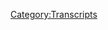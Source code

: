 {{DEFAULTSORT:
    #_TRANSCRIPT_0426:April 27-28, 2020
}}{{Transcript
    | title         = [[426: April 27-28, 2020]]
    | caption       = [https://knowledgefight.libsyn.com/426-april-27-28-2020 Listen to this episode on Libsyn]
    | episodeNumber = [[426: April 27-28, 2020|426]]
    | length        = 01:55:08
}}

{{MessageBox
    | header     = Warning: Bot Generated Content
    | text       = This transcript was automatically generated by transcription software and likely contains many mistakes and misattributions. Please check the audio for definitive quotes, attribution, and context.
    | image      = N3yvass4myg91.webp
    | imagewidth = 50px
    | id         = warning
}}

{{TranscriptBlock
    | name      = Alex Jones
    | timestamp = 00:00:04.000
    | text      = Red Alert. Red alert. Red alert. Red. Alert. Red alert. Knowledge five days.
}}

{{TranscriptBlock
    | name      = Theme Song
    | timestamp = 00:00:16.000
    | text      = Damn, Jordan wedding knowledge party.com It's time to pray. And I have great respect for knowledge like knowledge. I'm sick of them posing as if they're the good guys. Xiang Ji or the bad guy Chanology I'm Dan and Jordan knowledge fight
}}

{{TranscriptBlock
    | name      = Alex Jones
    | timestamp = 00:00:35.000
    | text      = need money? Candy and candy. Candy are stopping Andy and Cam handy in Kansas. Right Andy in Kansas, you're on the airplane. Huge fan. I love your word. Knowledge by knowledge. fight.com.
}}

{{TranscriptBlock
    | name      = Dan
    | timestamp = 00:00:59.000
    | text      = Hey, everybody, welcome back. Knowledge fed. I'm Dan. Dudes like to sit around technology beverages and talk a little bit about Alex Jones. Oh, indeed.
}}

{{TranscriptBlock
    | name      = Jordan
    | timestamp = 00:01:05.000
    | text      = We are down Jordan. Jordan. What's your bright spot today?
}}

{{TranscriptBlock
    | name      = Dan
    | timestamp = 00:01:08.000
    | text      = Two things come to mind.
}}

{{TranscriptBlock
    | name      = Jordan
    | timestamp = 00:01:11.000
    | text      = Do you are you are tossing out bright spots? Two at a time? Sure.
}}

{{TranscriptBlock
    | name      = Dan
    | timestamp = 00:01:13.000
    | text      = I think I forgot the other one might come to me. But I'm not. I'm not one of these guys who likes to you know, I when I used to work in an office used up we'll talk about their birthday week. Sure. Sure. I'm not one of those guys who likes to play that game. I don't even like to bring up my birthday. I'm ashamed. I have so many times on this solo podcast, but over the course of from Friday to Monday, yeah. That weekend, the 24th through whatever Monday would have been. If we got on Friday, Andy Daly put out his new album. Oh, yeah. For more sweaters. Yeah. And then on Monday, the beginning of his new podcast bananas for Bonanza started. Yes. And it's just like a cornucopia of one of the dudes I think is one of the funniest people on the planet. All being dropped on my plate over the weekend. And at the end of the weekend, it was just just fantastic. Really, really, really nice. That's wonderful. Yeah. So that I've been taking a lot of pleasure in that
}}

{{TranscriptBlock
    | name      = Jordan
    | timestamp = 00:02:07.000
    | text      = I gotta catch up on that. I still haven't listened to spoiler alerts album. is I know, I know. It's gonna be incredible. I think Andy Daly is one of the absolute funniest people in the fucking planet. But really, you're
}}

{{TranscriptBlock
    | name      = Dan
    | timestamp = 00:02:20.000
    | text      = showing your cards a little bit. Being Tuesday as we're recording this and you haven't listened to either of those.
}}

{{TranscriptBlock
    | name      = Jordan
    | timestamp = 00:02:28.000
    | text      = I am a failure. It's not my birthday yet.
}}

{{TranscriptBlock
    | name      = Dan
    | timestamp = 00:02:32.000
    | text      = I definitely have forgot what the other thing was. And it'll come to me later, hopefully. But if not, it'll be on Friday. So
}}

{{TranscriptBlock
    | name      = Jordan
    | timestamp = 00:02:41.000
    | text      = tomorrow is gonna be what Oh, God. Days have no meeting. Dad. My bright spot is personal growth. I've had to go back and take a look at some of the stuff I and we have done. And I was on our show.
}}

{{TranscriptBlock
    | name      = Dan
    | timestamp = 00:02:56.000
    | text      = Not yet.
}}

{{TranscriptBlock
    | name      = Jordan
    | timestamp = 00:02:58.000
    | text      = I've watched other stuff. Old stand up. Oh, my, my partner is we've we've done the whole
}}

{{TranscriptBlock
    | name      = Dan
    | timestamp = 00:03:04.000
    | text      = like this forever when we were out of time for reflection. Yeah,
}}

{{TranscriptBlock
    | name      = Jordan
    | timestamp = 00:03:08.000
    | text      = exactly. And I am proud to say I used to be a giant shitbag. And now I am slightly less of a giant shitbag. Yeah, man. That's personal growth.
}}

{{TranscriptBlock
    | name      = Dan
    | timestamp = 00:03:16.000
    | text      = Yeah, that's great. That is a bright spot. I think taking a little bit of time to recognize, you know, the, it's that thing that I talked about, like, you know, you don't really see gradual things as they're happening. But when you look back, it's like, Oh, my God, this is there's a lot of difference between a couple of years ago. And now for sure day to day it might feel like and nothing's really changed, but it does. You got to take a take a step back every now and again. That's great.
}}

{{TranscriptBlock
    | name      = Jordan
    | timestamp = 00:03:41.000
    | text      = And not just that, but I would say in the past two years, I've grown and changed more than I you know, from 30 to 32 was a huge chasm, but from like 23 to 30.
}}

{{TranscriptBlock
    | name      = Dan
    | timestamp = 00:03:51.000
    | text      = Now basically the same. I would I would say You're welcome.
}}

{{TranscriptBlock
    | name      = Jordan
    | timestamp = 00:04:00.000
    | text      = I want to thank our fans for the new sir. It's
}}

{{TranscriptBlock
    | name      = Dan
    | timestamp = 00:04:04.000
    | text      = very nice people, wonderful people, brilliant people. So Jordan today we're going over April 27 and 28th 2020 am Dan is joining that's Monday and Tuesday of this week. I oh that's that's this was my other brightspot There we go the April 28 episode of Alex.
}}

{{TranscriptBlock
    | name      = Jordan
    | timestamp = 00:04:20.000
    | text      = Today's episode is a very rare All right,
}}

{{TranscriptBlock
    | name      = Dan
    | timestamp = 00:04:23.000
    | text      = I this we're not gonna get to it until you know towards the end of this episode, but I promise you on heard unheard of levels of nonsense.
}}

{{TranscriptBlock
    | name      = Unknown Speaker
    | timestamp = 00:04:34.000
    | text      = I can't overhype this
}}

{{TranscriptBlock
    | name      = Dan
    | timestamp = 00:04:37.000
    | text      = stupid fucking things I've ever heard in my life. But I'm so excited to get so excited. And we will but before we get down to business on that, we're gonna take a moment to say thank you to some of these wonderful people who've signed up and are supporting the show and also check in on the year of the seltzer. Wonderful. So first, Paul, thank you so much. You're now a policy wonk.
}}

{{TranscriptBlock
    | name      = Alex Jones
    | timestamp = 00:04:53.000
    | text      = I'm a policy wonk.
}}

{{TranscriptBlock
    | name      = Dan
    | timestamp = 00:04:55.000
    | text      = Next, Craig with a cane. Thank you so much. You're now a policy wonk.
}}

{{TranscriptBlock
    | name      = Alex Jones
    | timestamp = 00:04:58.000
    | text      = I'm a policy wonk. Thanks,
}}

{{TranscriptBlock
    | name      = Jordan
    | timestamp = 00:04:59.000
    | text      = Ken. A reg. Thanks, Greg.
}}

{{TranscriptBlock
    | name      = Dan
    | timestamp = 00:05:00.000
    | text      = Next, you know what I was thinking? Is that what Craig would be if he was a villain in Donkey Kong Country? I got Regan who is nothing like her namesake. Thank you so much. You are now a policy wonk.
}}

{{TranscriptBlock
    | name      = Alex Jones
    | timestamp = 00:05:17.000
    | text      = I'm a policy wonk.
}}

{{TranscriptBlock
    | name      = Jordan
    | timestamp = 00:05:18.000
    | text      = Thank you, Reagan, who has not never thought I never thought I'd say that in my life.
}}

{{TranscriptBlock
    | name      = Dan
    | timestamp = 00:05:23.000
    | text      = Bad Wolf. Y E. G. Thank you so much for now policy Walker.
}}

{{TranscriptBlock
    | name      = Alex Jones
    | timestamp = 00:05:26.000
    | text      = I'm a policy wonk.
}}

{{TranscriptBlock
    | name      = Jordan
    | timestamp = 00:05:27.000
    | text      = Thank you bad wolf. YG. When I did expect to say
}}

{{TranscriptBlock
    | name      = Dan
    | timestamp = 00:05:30.000
    | text      = next Strax thank you so much. You are now a policy wonk. I'm a policy wonk extracts extracts next, James, thank you so much. You're now a policy wonk.
}}

{{TranscriptBlock
    | name      = Alex Jones
    | timestamp = 00:05:37.000
    | text      = I'm a policy wonk.
}}

{{TranscriptBlock
    | name      = Jordan
    | timestamp = 00:05:38.000
    | text      = Thank you, James.
}}

{{TranscriptBlock
    | name      = Dan
    | timestamp = 00:05:40.000
    | text      = Finn, like that name a lot. Thank you so much. Now policy walk.
}}

{{TranscriptBlock
    | name      = Alex Jones
    | timestamp = 00:05:45.000
    | text      = I'm a policy wonk.
}}

{{TranscriptBlock
    | name      = Dan
    | timestamp = 00:05:46.000
    | text      = Thank you very much. Next, Kerry, thank you so much. You're now biology Well,
}}

{{TranscriptBlock
    | name      = Alex Jones
    | timestamp = 00:05:50.000
    | text      = I'm a policy wonk. Thank you very much, Kara.
}}

{{TranscriptBlock
    | name      = Dan
    | timestamp = 00:05:51.000
    | text      = Thank you, Gary. And then finally like say thank you to somebody who donated on an elevated level and I gotta say, generosity above even what I you know, would classify in the technocrat care category we got to go raptor Princess on this one trade up and I gotta say also, I probably would have maybe got to this on the last episode or maybe the episode before that, but I can't find the Raptor Princess under you still can't find the job. Oh, no all over the place and I can't find it. Yeah. So in thank you to this this individual this person, I have created a new raptor princess and drop. So thank you so much. The armor of contempt you are now or after Princess I'm a policy walk.
}}

{{TranscriptBlock
    | name      = Unknown Speaker
    | timestamp = 00:06:30.000
    | text      = Donkey moment intelligent, brilliant.
}}

{{TranscriptBlock
    | name      = Alex Jones
    | timestamp = 00:06:32.000
    | text      = Barbecue yo ass. It's over for humanity. Your beautiful soul. They're coming for your balls. piss all over your God. Very few people crap in the pool unless they're babies all over the state that make
}}

{{TranscriptBlock
    | name      = Dan
    | timestamp = 00:06:45.000
    | text      = it a practice of calling people pieces of garbage when they are. Thank you so much. They armor of contempt. We appreciate it. I wanted to try and mix it up with some of the side characters drop so a lot of lot of non Alex voices there like it
}}

{{TranscriptBlock
    | name      = Jordan
    | timestamp = 00:07:04.000
    | text      = got a little scatological for a while
}}

{{TranscriptBlock
    | name      = Unknown Speaker
    | timestamp = 00:07:06.000
    | text      = I did notice that.
}}

{{TranscriptBlock
    | name      = Dan
    | timestamp = 00:07:09.000
    | text      = When I'm digging from like more recent clips, it seems like Alex is talking about
}}

{{TranscriptBlock
    | name      = Jordan
    | timestamp = 00:07:13.000
    | text      = a lot more like that. Yes.
}}

{{TranscriptBlock
    | name      = Dan
    | timestamp = 00:07:16.000
    | text      = So thank you very much. If you're out there listening and thinking, hey, I enjoy the show like sport these jets do you can do that by going to our website knowledge fight.com clicking the button to support the show, we would appreciate it or you can go and find a local charity in your area and help people in need. That would also be wonderful. We
}}

{{TranscriptBlock
    | name      = Jordan
    | timestamp = 00:07:30.000
    | text      = would appreciate either. Yep.
}}

{{TranscriptBlock
    | name      = Dan
    | timestamp = 00:07:32.000
    | text      = So Jordan, now it's time to check in with the year of the seltzer. Let's do it. We are up to 19 seltzers. And it's time recording. We are ahead of schedule.
}}

{{TranscriptBlock
    | name      = Unknown Speaker
    | timestamp = 00:07:41.000
    | text      = Finding the ship. Oh, that's
}}

{{TranscriptBlock
    | name      = Dan
    | timestamp = 00:07:43.000
    | text      = an interesting question. I'm glad you brought it up.
}}

{{TranscriptBlock
    | name      = Jordan
    | timestamp = 00:07:47.000
    | text      = I walked into that one that one's on me
}}

{{TranscriptBlock
    | name      = Dan
    | timestamp = 00:07:49.000
    | text      = know. Some people have raised a concern about how expensive this might end up getting Sure. And I want to make people feel a little bit more comfortable about that. One thing a couple of family members gave me amazon gift cards for my birthday. Sure. And so a number of variety packs are available online. on Amazon, it's
}}

{{TranscriptBlock
    | name      = Jordan
    | timestamp = 00:08:07.000
    | text      = basically free. Do not use them on May 1 Do not cross the picket line. Anyways. Okay, Amazon don't cross the picket line on May 1 any line? I will
}}

{{TranscriptBlock
    | name      = Dan
    | timestamp = 00:08:15.000
    | text      = not do that. Don't do it on me for giving me the heads You are welcome. And the other thing is that there's a bunch of grocery stores here in Chicago and corner stores. Yeah, and a lot of them have Lucy's they have individual cans of seltzer. Yeah, often like between 60 cents or $1. Yeah. And so I've been able to find a ton of these that I've been drinking and are still in the fridge. You don't have to buy a 12 pack of them. I don't most of them. I don't I don't necessarily want a 12 pack of lemon jello on my end.
}}

{{TranscriptBlock
    | name      = Jordan
    | timestamp = 00:08:43.000
    | text      = Like the gently you like the lemon gel.
}}

{{TranscriptBlock
    | name      = Dan
    | timestamp = 00:08:45.000
    | text      = That one's fantastic. So this is not going to end up probably being too devastating. Right? I've been you know going to like when I go to jewel to go get some groceries. I go through every aisle go through every right you'd be surprised there are beverages in more aisles than you think. Yeah, that's one thing I've realized. All over the place high averages, they hide them. So today, Jordan. Sure. What's your highlight for today? Well can't all be good news now sometimes gotta give a
}}

{{TranscriptBlock
    | name      = Jordan
    | timestamp = 00:09:14.000
    | text      = low a low light huh? Yeah. Oh, no. Oh, no.
}}

{{TranscriptBlock
    | name      = Dan
    | timestamp = 00:09:17.000
    | text      = I gotta say this this this week so far has been a marked disappointment about the brand by Dai okay. They have they have a line of Oh, no, they're garbage. Well, oh, not all of them. Oh, all right. I had their watermelon lime and I gave it to 68 Okay, so that's good. They're good. It's not like the line of them is trash. Sure. However, I did try the coconut lime
}}

{{TranscriptBlock
    | name      = Jordan
    | timestamp = 00:09:45.000
    | text      = grows hold. You know what? Holy shit. Oh, no new lows
}}

{{TranscriptBlock
    | name      = Dan
    | timestamp = 00:09:49.000
    | text      = for a rating system.
}}

{{TranscriptBlock
    | name      = Jordan
    | timestamp = 00:09:52.000
    | text      = 16 out of
}}

{{TranscriptBlock
    | name      = Dan
    | timestamp = 00:09:54.000
    | text      = jail. Yeah. If it's under 20 That means I didn't finish it. Yeah, of course. If it's on Under 10 That means I find it repulsive. Sure. And I wish it burned.
}}

{{TranscriptBlock
    | name      = Jordan
    | timestamp = 00:10:03.000
    | text      = Right, right. You pissed on it? Yeah, you will and Alex's terms.
}}

{{TranscriptBlock
    | name      = Dan
    | timestamp = 00:10:06.000
    | text      = Yeah. And I'm starting to realize that anything and like the 60s is going to be just like, good, but who gives a shit? Right? Right. 70 is going to be you know, 70 to 80 that range is gonna be like a Ha, anything over 80 It's Excel, like, excellent.
}}

{{TranscriptBlock
    | name      = Jordan
    | timestamp = 00:10:21.000
    | text      = I will be I am anxiously awaiting the day we get over a day or overnight it Yeah,
}}

{{TranscriptBlock
    | name      = Dan
    | timestamp = 00:10:26.000
    | text      = I don't know. It'll be I don't know if it'll happen, but I'm ready for it to happen. Yeah. So anyway, with all due respect to buy, I know you can do some good stuff, but that coconut line was a disaster. And we'll see
}}

{{TranscriptBlock
    | name      = Jordan
    | timestamp = 00:10:39.000
    | text      = coconuts a bad flavor. I'm gonna take that again. I gotta be honest, Stan, I
}}

{{TranscriptBlock
    | name      = Dan
    | timestamp = 00:10:42.000
    | text      = don't think anything that has coconut is going to I like coconut. I love amounts. Sometimes when I feel like another like an Almond Joy. Sure. I'm not one of these anti coconut guys. Man in a drink. Terrible. Terrible. Yep. So anyway, the shelter report Yeah. So let's get down to business on this episode. We're starting here on the 27th April 27 Monday, it starts out with Alex having a pre recorded message that he wants to send to the new world order
}}

{{TranscriptBlock
    | name      = Alex Jones
    | timestamp = 00:11:14.000
    | text      = my message to the New World Order really be a gangster go the big boys
}}

{{TranscriptBlock
    | name      = Alex Jones
    | timestamp = 00:11:30.000
    | text      = got the left sees me as Godzilla wrapped in Darth Vader. And that's because they believe their propaganda. All I'm doing is exposing horrible, nasty things they're involved in. And so the devastation that that exposure causes if they then attribute to me when they're the ones that committed these incredible crimes. And so now they tell me we're gonna kill your ass or put you in prison and they're trying right now and I'm just like, okay, you'll still be losers. Led by the Cryptkeeper Nancy Pelosi and Hillary all these other insane weirdos and cheesy pain. At martial law on a forced isolations with the evil elf, Bill Gates hopping around giving speeches about the population now supposed to trust him want to give me a vaccine. Okay, fine. You can destroy Alex Jones. all you'll do is borrow the tree of liberty. But that is what Thomas Jefferson said. It's gotta be watered with the blood of patriots like Colonel William Baron Travis almost forgot his name
}}

{{TranscriptBlock
    | name      = Jordan
    | timestamp = 00:12:33.000
    | text      = Jesus.
}}

{{TranscriptBlock
    | name      = Alex Jones
    | timestamp = 00:12:35.000
    | text      = And you can do to take thing about water and trees with patriots blood is just seems to create a harvest of blood for tires. What that's why in the final equation, I'm not worried because I'm writing when I'm supposed to be opposing you. So for myself, the roaster for humanity and all you globalist you're losers. You're gonna fail. Humanity's awakening. And you're gonna burn it out.
}}

{{TranscriptBlock
    | name      = Dan
    | timestamp = 00:13:02.000
    | text      = I have a feeling that might be his recorded last episode. Yeah, that he was talking about. I don't like because it feels like that's just like something to be played like in perpetuity. Yeah,
}}

{{TranscriptBlock
    | name      = Unknown Speaker
    | timestamp = 00:13:14.000
    | text      = you know, the rail the troops. Yeah.
}}

{{TranscriptBlock
    | name      = Jordan
    | timestamp = 00:13:16.000
    | text      = My blood is on the tree of liberty. I'm a patriot. Now it's time to add the tyrants blood. But apparently, I'm gonna forget how that quote goes and just say that tyrants lap up the blood from the tree.
}}

{{TranscriptBlock
    | name      = Dan
    | timestamp = 00:13:26.000
    | text      = There's a harvest. Yeah. Okay. Yeah. So I, I kind of feel like that's his, his salvo or whatever. I don't know. But otherwise, it's just like a weird shoot promo about nothing. You can do two takes you to take No, no, you can't.
}}

{{TranscriptBlock
    | name      = Jordan
    | timestamp = 00:13:42.000
    | text      = No, you could.
}}

{{TranscriptBlock
    | name      = Dan
    | timestamp = 00:13:43.000
    | text      = Alex gets paid by the fucking hour or he doesn't get paid by the hour. Excuse me. He's getting in. He's getting out. So we get down to actual content. And Alex has a little bit of a narrative here. This runs throughout both of the days of his show, and it's just stupid. Just a desperate attempt to try and make it look like Trump isn't an idiot. It came
}}

{{TranscriptBlock
    | name      = Alex Jones
    | timestamp = 00:14:01.000
    | text      = out that Cedars Sinai one of the most respected hospitals in the world, definitely the top five is doing light therapy and knocking out COVID-19 snaking tubes down into the lungs with fiber optics. Their Twitter has been banned and their YouTube has been banned.
}}

{{TranscriptBlock
    | name      = Dan
    | timestamp = 00:14:19.000
    | text      = So Cedars Sinai is Twitter page is still up. I've just checked it this morning. The same is true of their YouTube channel. I have no idea what he's talking about. But what I think it is, is there is some information that is true. That's probably being misrepresented by right wing outlets. Yeah. And those tweets maybe are getting blocked. Sure. Sure. Sure. I think that's possible. The
}}

{{TranscriptBlock
    | name      = Jordan
    | timestamp = 00:14:38.000
    | text      = ones where they take what sign I did and then go like, see you can use you on the inside and inject it with Yeah,
}}

{{TranscriptBlock
    | name      = Dan
    | timestamp = 00:14:45.000
    | text      = so the light therapy thing, that's where there is a little bit of truth, but it's also being super overblown by Alex because like I said, he's trying to find anything he can to make Trump's comments look something like something other than the babblings of an idiot. According to nurse.org There's Some research going on at Cedars Sinai that involves a technology called heal light, which quote delivers intermittent ultraviolet a light through an endo tracheal catheter. It's being studied as a potential treatment for viruses and bacteria. And it's showing some promise, but it's not at the point where it can be used on people like Alex's suggest, quote, here, light is not yet approved by the FDA for use or approved as a COVID-19 treatment. And more studies on its use in humans will be needed before it can be verified as effective. Researchers, they're working on this technology and they're following appropriate guidelines for that kind of thing. And it's worth noting that they've been working on this project since at least 2016. So it's not something that's been developed in response to the Coronavirus it some research that somewhere in the middle of the process and we'll see where it goes from there. Alex wants you to think that they're getting banned from social media because that makes it appear that the globalists are totally losing control. They have to ban this totally legitimate and credible hospital from social media because they're saying something that bucks the narrative, but none of that's real. It's all just bullshit. Yeah. So
}}

{{TranscriptBlock
    | name      = Jordan
    | timestamp = 00:16:00.000
    | text      = I imagine their statement would have been had they had they like been allowed to drop all the facts. It's just like, God, we wish we didn't have to deal with this. The President just said some bullshit we're researching. We're not. Why are you guys screaming at us? Don't use us were anything. We're just putting shit in mice. I don't know what to tell you
}}

{{TranscriptBlock
    | name      = Dan
    | timestamp = 00:16:17.000
    | text      = leave. Leave us out.
}}

{{TranscriptBlock
    | name      = Jordan
    | timestamp = 00:16:19.000
    | text      = Yeah, exactly.
}}

{{TranscriptBlock
    | name      = Dan
    | timestamp = 00:16:20.000
    | text      = So Alex is gonna lay it all out, man. He's gonna get down to just the bare bottom. Yeah, he's gonna like all
}}

{{TranscriptBlock
    | name      = Jordan
    | timestamp = 00:16:27.000
    | text      = right, is that this?
}}

{{TranscriptBlock
    | name      = Dan
    | timestamp = 00:16:28.000
    | text      = I don't know if it's it. Oh,
}}

{{TranscriptBlock
    | name      = Alex Jones
    | timestamp = 00:16:30.000
    | text      = I'm just gonna lay this out right now what needs to be done. And I can explain to the viewers and listeners, one of the reasons you see Infowars demonized and attacked so much, and how we know President Trump's for real. And the fact that he's for real is one of his great strengths. That's also one of his weaknesses because he's not a swamp creature. Chill. Let me try to explain this from my own 100% documented spectrum right now.
}}

{{TranscriptBlock
    | name      = Alex Jones
    | timestamp = 00:17:01.000
    | text      = You know, I'm gonna rebroadcast too big. Just
}}

{{TranscriptBlock
    | name      = Alex Jones
    | timestamp = 00:17:16.000
    | text      = so incredibly obvious how the criminals have taken over and what they've launched and what they've done.
}}

{{TranscriptBlock
    | name      = Dan
    | timestamp = 00:17:21.000
    | text      = This is pretty early in the show, man.
}}

{{TranscriptBlock
    | name      = Jordan
    | timestamp = 00:17:23.000
    | text      = I I knew I knew he wasn't going to get to it. Of course, I knew he wasn't going to get to it. But the timing still got me the timing still. He's still got the right timing. Yeah, it's
}}

{{TranscriptBlock
    | name      = Dan
    | timestamp = 00:17:34.000
    | text      = it's like a master. What's the opposite of order? opposite of that. That's what he's a master. I don't know God damn. So he does end up going to rebroadcast. But before that, he does drop one little piece of what I'd call a narrative just sort of rambling along through before he goes off air,
}}

{{TranscriptBlock
    | name      = Alex Jones
    | timestamp = 00:17:52.000
    | text      = just the magnitude of USA Today having to admit, okay, it's true. Now they make you read four pages until they get to the part
}}

{{TranscriptBlock
    | name      = Jordan
    | timestamp = 00:18:07.000
    | text      = those bastards.
}}

{{TranscriptBlock
    | name      = Unknown Speaker
    | timestamp = 00:18:11.000
    | text      = Four pages.
}}

{{TranscriptBlock
    | name      = Alex Jones
    | timestamp = 00:18:13.000
    | text      = Fact check. Hospitals get paid more and patients listed as COVID-19 on ventilators. And then it says Snopes says it's not true Snopes in Media Matters or God. But they explain how it's reasonable for three more pages. That yes, they get way more money. If somebody has COVID 19. It's really
}}

{{TranscriptBlock
    | name      = Dan
    | timestamp = 00:18:31.000
    | text      = funny when Alex says they make you read four pages, like that's some kind of undue burden being put on his plate. He's supposed to be this deeply competent researcher. He's supposed to read 1000 books about World War Two, four pages is nothing particularly when there's nuance to the issue that takes couple paragraphs to explain. I can say pretty comfortably that Alex did not read those four pages. The article on USA Today doesn't say that Snopes said that this point isn't true. The only two points Snopes is even mentioned are using Snopes as a citation because they reported that a meme about this issue was quote shared on social media in mid April. Sure. And then later in the article. Snopes comes up again in this line, quote, Snopes investigated the claim finding it's plausible Medicare pays in the range Jenson the guy who was on Fox News talking about this mentioned, but doesn't have a one size fits all payment to hospitals for COVID 19 patients. So nowhere in the article doesn't say that Snopes said this wasn't true. Alex is making that up because he wants to make it look like Snopes was lying in there fact check. This fact check is actually less detailed than others that I've read. But it does cover the important point which is explaining the part of this conspiracy theory that is real. hospitals do get paid more by Medicare for patients who are treated by COVID 94 COVID-19. There's a 20% increase in payments that are dispensed by Medicare, which was established by the Cares Act, which Trump signed into law recently. So Trump did this. The reason for the 20% bump is that hospitals are seeing a massive drop in revenues right now as People who have other issues that might have sent them, you know, might have sent them to go get checked out, they're delaying being seen or they're just toughing it out due to the virus, the increase of 20% is meant to offset the decreases they're seeing in normal operating funds not to lie in anyone's pockets. There's, you know, there's pretty clear in the USA Today article, quote, hospitals and doctors do get paid more for Medicare patients to cover the cost of care and less loss of business resulting from a shift of focus to treating COVID 19 cases, at the end of the day, that's at the end of the article. So Alex would have estimated could make it through four very difficult to get there. No, can't expect them to put that sort of effort, backbreaking labor. Absolutely. So Alex then goes to rebroadcast. Of course,
}}

{{TranscriptBlock
    | name      = Jordan
    | timestamp = 00:20:43.000
    | text      = it's funny to me, because what he's saying there is they make you read four pages to get to this part is just basically saying, like, they make me ignore all the context that proves the part wrong that I want to lie about. God dammit, yeah, it doesn't matter.
}}

{{TranscriptBlock
    | name      = Dan
    | timestamp = 00:20:59.000
    | text      = He's only read the headline anyway. Exactly. You just noted that there's length to this.
}}

{{TranscriptBlock
    | name      = Jordan
    | timestamp = 00:21:04.000
    | text      = That's just admitting that all that context is to explain why he's wrong. Right. And so he can't
}}

{{TranscriptBlock
    | name      = Dan
    | timestamp = 00:21:10.000
    | text      = ignore it. Yeah, exactly. Yeah. So Alex goes to rebroadcast and he comes back and he's sort of rambling about how Trump listens to everybody. You know, the good, he's good. You give him you give him the right Intel and he's gonna act. That's bad.
}}

{{TranscriptBlock
    | name      = Alex Jones
    | timestamp = 00:21:27.000
    | text      = Trump didn't know that a Nobel Prize winner. Oh God, argue with the top neurologists in the world. Had the virus scanned and said yes, it's completely manufactured in the lab. Trump didn't know that the top Indian University scanned it and said the same thing three months ago, two and a half months ago, this 11 weeks ago. And it's not because smart people on around him they're all scared because you've you bring Trump real intel on who runs things like General Flynn did the former head of Defense Intelligence. The Patriots ready to come in and fix the country? That's actual Americans, the military? Oh, we know what's going on and help put Trump in for the American people
}}

{{TranscriptBlock
    | name      = Jordan
    | timestamp = 00:22:11.000
    | text      = what the military helped put Trump in coup is this Are we okay with
}}

{{TranscriptBlock
    | name      = Alex Jones
    | timestamp = 00:22:23.000
    | text      = if we're gonna put something up there about the Nobel laureate just just put in Nobel Prize winner for virology says COVID-19 100% manmade that's the article I want to put up we do that now I'm gonna gonna rebroadcast till next time. They normally put up things they just ran today, they haven't understood that that I've said just stop with it. So we're gonna go to rebroadcast okay, I may not come back was too damn serious, folks. This is the end of the whole country the end of everything. Okay. This isn't a game. All right. And I'm just going to put this out half ass and train wreck it okay. Okay, what to err I'd say there's so many incredible reports we've been putting out I'm not
}}

{{TranscriptBlock
    | name      = Dan
    | timestamp = 00:23:19.000
    | text      = gonna half ass it and train wreck this thing
}}

{{TranscriptBlock
    | name      = Jordan
    | timestamp = 00:23:24.000
    | text      = like the first hour of the show that's crazy. Yeah, I he blindsided me again. Do it I thought how many times does he leave on this you
}}

{{TranscriptBlock
    | name      = Dan
    | timestamp = 00:23:32.000
    | text      = never expect multiple times your work working so he has a suggestion of broadcasts like a rebroadcast special report thing for them to play but unfortunately the crew can't find it of course it's only works
}}

{{TranscriptBlock
    | name      = Alex Jones
    | timestamp = 00:23:50.000
    | text      = when you got that let me know and I may not be back today it's not a big deal. But these are too serious of a times
}}

{{TranscriptBlock
    | name      = Alex Jones
    | timestamp = 00:24:03.000
    | text      = like just give me yesterday's list I can tell you what to look for this date date it just we'll do this. We'll just do this. I'll tell you something else there it's fine. The reports so powerful it says it all. Really air John bounds report that just let's share that latest shutdown report about the new world order plan to destroy America. Alright, I'll see you guys you are a globalist. I'll see you,
}}

{{TranscriptBlock
    | name      = Jordan
    | timestamp = 00:24:29.000
    | text      = man. Oh, man. That's Oh, boy. See in hell. So
}}

{{TranscriptBlock
    | name      = Dan
    | timestamp = 00:24:37.000
    | text      = second time saying I might not be back. That's, that's a guy who's committed.
}}

{{TranscriptBlock
    | name      = Jordan
    | timestamp = 00:24:43.000
    | text      = I think he's doing great.
}}

{{TranscriptBlock
    | name      = Dan
    | timestamp = 00:24:44.000
    | text      = So he leaves. He comes back. And you know, we want to talk to you about the stakes shorts going on there. And so it's basically like he's going to prison.
}}

{{TranscriptBlock
    | name      = Alex Jones
    | timestamp = 00:24:53.000
    | text      = Roger Stone advised the President gave him good advice. He's facing prison. General Flynn advised the President gave him good vise he's facing president, I gave the president good advice I'm facing. Same thing right now. Okay. It'll be out soon. That's how this works. And these people target you, and they let you know. And they operate with impunity, folks, because the government is so full of cowards and social climbers.
}}

{{TranscriptBlock
    | name      = Dan
    | timestamp = 00:25:17.000
    | text      = So I was wondering about this, and I don't know of any crimes that Alex has committed outside of him bragging about murdering people there is that, but I don't think that's true. There's no statute of limitations. No, that's true. So but I don't think that's true. Probably bragging about something he didn't do most likely monster. Yeah. But I was starting to think about this, you know, he has this lingering case with the bankruptcy issue that his ex wife is bringing Sure, and who knows what's going to happen with that, but I started to think about it. And I realized that one of the things that she's doing is she's asking for a lot of documents, in terms of discovery for oh, that's not good. And one of the things that I'm thinking might be what Alex is worried about is not necessarily losing that case and having to pay her off. Right. But the idea that a lot of his internal financial documents will become public information. What if he's like hiding money somewhere? What if he is doing something criminal financially? That's just you'd never know. Unless you see these Docker. Yeah, I don't know that to be the case. I don't know if that's true. But I'm just trying to think of like, What could he be worried about? I'm gonna have to be something business related. Right? I mean,
}}

{{TranscriptBlock
    | name      = Jordan
    | timestamp = 00:26:26.000
    | text      = I think I think what he should do is in the in the discovery, instead of sending any documents he just gives them Rob do and just like you ask him all the questions that you want to know the answer this guy knows everything this guy has got. It's quite sharp got the receipts?
}}

{{TranscriptBlock
    | name      = Dan
    | timestamp = 00:26:42.000
    | text      = Oh, that'd be a good stalling time. Yeah, so I don't know. I don't so you know, he Alex thinks he's going into prison soon, which I don't I don't believe that's true. But if it is, it's got to be something financial related. Like I can't imagine anything else. Yeah. So I don't believe he's murdered people. No, I don't I don't know of any other charges that are pending. I mean, he got the DUI he's not going to prison for that.
}}

{{TranscriptBlock
    | name      = Jordan
    | timestamp = 00:27:03.000
    | text      = Do you don't think so? No, I mean, maybe there's something related to that. Could be I don't think so. No, I think it has to be something financial, but either that or he's just making up the whole prison thing because that could be that could be true too. Because he wants to try and compare himself to Roger Stone and and Flynn, which really,
}}

{{TranscriptBlock
    | name      = Dan
    | timestamp = 00:27:20.000
    | text      = there are people he looks at his heroes. Oh, man. So Alex gets to talk in some more and he's just not having a good day, man.
}}

{{TranscriptBlock
    | name      = Alex Jones
    | timestamp = 00:27:28.000
    | text      = Let me do this. I'm gonna regroup because I was so loaded for bear I we did a great job the first 30 minutes then I went sideways. Been we've learned some incredible reports though. I got to rebroadcast the same report in the same hour. Oh, no, but I might do it right now. I've ever seen it showed that on
}}

{{TranscriptBlock
    | name      = Dan
    | timestamp = 00:27:49.000
    | text      = this John Brown report is so good. We're gonna play it again. I gotta get off.
}}

{{TranscriptBlock
    | name      = Jordan
    | timestamp = 00:27:53.000
    | text      = What is he does he work there anymore?
}}

{{TranscriptBlock
    | name      = Dan
    | timestamp = 00:27:56.000
    | text      = You know what they called it back when I was in. In high school. They called it senior itis. I was
}}

{{TranscriptBlock
    | name      = Jordan
    | timestamp = 00:28:00.000
    | text      = thinking that on our last episode, I was like, that's what he's dealing with right now. He's like, I know I'm done. Yeah. And I just don't know why I'm running hard to the finish line. Can
}}

{{TranscriptBlock
    | name      = Dan
    | timestamp = 00:28:09.000
    | text      = I ask you a favor? Can you open those blinds up? I just saw some lightning. I think we got a thunderstorm going on right now. And I would like to be able to enjoy it a little bit. Yeah, of course. It's a nice gives a nice mood.
}}

{{TranscriptBlock
    | name      = Jordan
    | timestamp = 00:28:20.000
    | text      = There is a little bit of a dark and stormy mood to Alex's circumstances. I
}}

{{TranscriptBlock
    | name      = Dan
    | timestamp = 00:28:24.000
    | text      = always like to enjoy a thunderstorm. When when we have when you have one Bruin good thunderstorms. Great. Sure. So Alex is gonna go to this John Brown report getting off air for the third time in an hour. That's amazing. Just like this dude cannot handle his business. Yeah, but just because he can't handle doing his job. That doesn't mean he can't sell food
}}

{{TranscriptBlock
    | name      = Alex Jones
    | timestamp = 00:28:44.000
    | text      = of course I am grieving every millisecond right now. And I've never been guilty I had children because I knew that you know, it's doubled down on things trust in God and I do trust in God but I just look at how many truly evil people there are and it just blows my mind that our species is so turned over to destructive impulses.
}}

{{TranscriptBlock
    | name      = Jordan
    | timestamp = 00:29:09.000
    | text      = You got a DUI
}}

{{TranscriptBlock
    | name      = Alex Jones
    | timestamp = 00:29:11.000
    | text      = now because I've got to worry about the future and keeping a share on air Plus, we've got products you really need if you don't get storable food now you're completely insane you're not
}}

{{TranscriptBlock
    | name      = Dan
    | timestamp = 00:29:20.000
    | text      = Yeah, so I mean like pretty severe talk and then then these ads and I gotta say I mean like the ads on this episode are just pretty fucking severe.
}}

{{TranscriptBlock
    | name      = Alex Jones
    | timestamp = 00:29:29.000
    | text      = And so the fight beside me wants to stay in place stay on air and fight this and I don't think it's a lost cause yet, but I'm just here to tell you I've never personally been making a lot of defensive measures I am now and having to really understand the long dark winters probably coming like a day for those babies that got chopped up in their mother's mother wavelets and it's just so damn sad that we had a chance to turn this around we may just be so weak that all hell's gonna break loose and then the very criminals that launched it will be our saviors and then come hunt us down and inject us with bio weapons and laugh at us while we slowly die. But again Infowars store.com Your storable food now while you still can wow it's pretty
}}

{{TranscriptBlock
    | name      = Dan
    | timestamp = 00:30:09.000
    | text      = severe that
}}

{{TranscriptBlock
    | name      = Jordan
    | timestamp = 00:30:13.000
    | text      = Mr. Clean had that one ad where he chopped up babies and like this is the only way to clean up that magic eraser. Exactly.
}}

{{TranscriptBlock
    | name      = Dan
    | timestamp = 00:30:21.000
    | text      = Yeah man. I mean it's it's pretty extreme language being used in service of trying to sell food bucket. Is that great? Yeah, so the other thing that runs throughout this episode is a very strong interest in presenting Trump as like really the man of the people like he loves you
}}

{{TranscriptBlock
    | name      = Jordan
    | timestamp = 00:30:42.000
    | text      = can't they just can't say for one second guys. We fucked up on this one. Wow, we were like Scott we thought we could control them. We thought we could do what he needed.
}}

{{TranscriptBlock
    | name      = Dan
    | timestamp = 00:30:51.000
    | text      = Can't because like there's so much messianic Stein and he's attached to it and so many times he talks about having visions about this and how he's a psychic and all this shit like he can't be wrong about this because if he's wrong about it, and all that stuff looks like total bullshit too big to be wrong about Yeah, he's too big to fail his narratives. Yeah, exactly. He's going down with the ship. And you know, that involves doing a lot of dear leader shit. Talking about how like, you know Trump what he does that like this is this is nonsensical,
}}

{{TranscriptBlock
    | name      = Alex Jones
    | timestamp = 00:31:20.000
    | text      = because you see the globalist are scared Trump's really the president. So he gets briefings. He has a secret service go around the rallies with boxes of what people hand them and he demands it on overseas flight sometimes 15 hours to say Japan from DC. And he just reads it reads it reads it reads it reads it and they cannot stand it
}}

{{TranscriptBlock
    | name      = Dan
    | timestamp = 00:31:41.000
    | text      = can't stand the Trump has a secret service. Go around and get letters from the commoners
}}

{{TranscriptBlock
    | name      = Jordan
    | timestamp = 00:31:46.000
    | text      = USA rally made him read four pages.
}}

{{TranscriptBlock
    | name      = Dan
    | timestamp = 00:31:49.000
    | text      = Are you shooting me for pay? By the way? He didn't make him read? Justice? He read four pages. Yeah, but not drop man. It only gets 15 hours. He gets on all these flights. And he insisted the Secret Service, bring them all the mail that they collect at the rallies and he just sits there and he reads then
}}

{{TranscriptBlock
    | name      = Jordan
    | timestamp = 00:32:06.000
    | text      = if he can read I would be one. I think he would need to use reading glasses. And he can't do that. So I don't think he can read anymore. I genuinely kind of don't think he can.
}}

{{TranscriptBlock
    | name      = Dan
    | timestamp = 00:32:16.000
    | text      = I don't want to speculate on whether he died or not. I'm gonna say he's unwilling. At the very least. Yeah. But Trump and he reads not just on planes, not just on planes. Is he reading your letters? Because, you know, like, the whole joke with people is like, I wouldn't watch that. But I'd watch it on a plane. Sure. So like Trump stuck on the plane? Because he's fucking bored. Right? Right. Right. He's an endorphin rush. Sure. It's not just on planes.
}}

{{TranscriptBlock
    | name      = Alex Jones
    | timestamp = 00:32:40.000
    | text      = Trump is like Superman. He's at the White House. He makes them bring him pallets of mail from the warehouse down the road, and they think he's saying and he goes in at night, and just just reads it. And Remy this guy's this guy, some special folks.
}}

{{TranscriptBlock
    | name      = Jordan
    | timestamp = 00:32:56.000
    | text      = I am tonight.
}}

{{TranscriptBlock
    | name      = Alex Jones
    | timestamp = 00:32:59.000
    | text      = I am mailman. Trump's had the Secret Service Call me. Okay. I said about me. Why do you want to kill me folks? Because I represent you. I'm just like you. I've just got a bigger connection. The president.
}}

{{TranscriptBlock
    | name      = Dan
    | timestamp = 00:33:13.000
    | text      = This is a
}}

{{TranscriptBlock
    | name      = Jordan
    | timestamp = 00:33:14.000
    | text      = secret service. Call me Alex. Excuse me. A Secret Service. Could you leave us alone? Please, please stop. Say Alex. Just leave it Hill. Yeah, calm it down, buddy.
}}

{{TranscriptBlock
    | name      = Dan
    | timestamp = 00:33:25.000
    | text      = Yeah, so Trump reads all your mail out plane rides, and then at night. He's sitting there just reading mail and they think he's crazy. This guy's special. That is still crazy. It's a little much. So Alex comes back from the break and he starts talking about some Bible stuff. And we know that Alex is really big into religion big into Christianity interdimensional being though he does say something here that makes me think I don't know if he knows much about the Bible.
}}

{{TranscriptBlock
    | name      = Alex Jones
    | timestamp = 00:33:52.000
    | text      = What did the book of Jose say, for six, I'm sorry, what? No King James Version. My people are destroyed for lack of knowledge because thou hast rejected knowledge. I will also reject the thou shalt be no priest to me. She thou has forgotten the law of God. I will also forget the children. Show for me it's not a power trip that the President has people listening to the show every day. A whole team of people. It's not a power trip that when he gets information from me, he particularly goes and looks it up. It's a responsibility that took
}}

{{TranscriptBlock
    | name      = Dan
    | timestamp = 00:34:28.000
    | text      = a turn from the Bible verse. Oh, okay. So I have Jose I don't want to be a dick about this because honestly, Alex is close on the pronunciation. He said the book of Jose, but it's the book of Hosea. I know that's close, but it's super far off for anyone who has any familiarity with the Bible. I don't believe that anyone who's read the Bible or has been involved in any church with any regularity would not know how to pronounce the name of the book, Hosea. It's just unbelievable to me that someone with any real history with the Bible would encounter that word and think it might be Jose. This along With all the other things that Alex does makes me suspect that his connection with the Bible might actually be superficial.
}}

{{TranscriptBlock
    | name      = Jordan
    | timestamp = 00:35:04.000
    | text      = Or maybe he appreciates Mexican people more than we thought. No, I
}}

{{TranscriptBlock
    | name      = Dan
    | timestamp = 00:35:08.000
    | text      = just don't think putting them in the Bible. I think he's completely unfamiliar with the actual Bible. No idea. The little things like that. Just keep coming up with like, what are you doing?
}}

{{TranscriptBlock
    | name      = Jordan
    | timestamp = 00:35:19.000
    | text      = Oral tradition is what will save us, Dan. Yeah. So written Bible, the God can change the written Bible, but he can't change our words, or something like that. I
}}

{{TranscriptBlock
    | name      = Dan
    | timestamp = 00:35:29.000
    | text      = got a book, Jose, whatever. Sure. So earlier in the show, Alex is freaking out a little bit, you might have might have noticed that
}}

{{TranscriptBlock
    | name      = Jordan
    | timestamp = 00:35:37.000
    | text      = we I didn't. He wasn't on the show.
}}

{{TranscriptBlock
    | name      = Dan
    | timestamp = 00:35:40.000
    | text      = Right before he wasn't on the show. He was on the show. I was freaking out. I don't remember him being on the show. I'm gonna be honest with you. In this next clip, he kind of explains why he was freaking out. Sure. And it's because Trump relies on him for information. Okay.
}}

{{TranscriptBlock
    | name      = Alex Jones
    | timestamp = 00:35:53.000
    | text      = I've never been 26 years on air, not been able to go out and lay out what I know. Because there's just so much. It's like, where do you start? Well, you've got limited time, what do you say, I know, the president probably only has time to watch five minutes what I say a day that's boiled down. And if I say to message, the president, they mark that down and give it to him. And it's it's not that I'm choking, because I'm not even nervous. It's more like my god, this is actually a real president, surrounded by criminals, and he has to get information from me. And then I just I feel guilty that I haven't done a better job,
}}

{{TranscriptBlock
    | name      = Dan
    | timestamp = 00:36:33.000
    | text      = you should say, Yeah, I mean, you're picking up what he's saying there.
}}

{{TranscriptBlock
    | name      = Jordan
    | timestamp = 00:36:38.000
    | text      = I kind of it. Here's the way I'm interpreting that is more like, much like the Bible, it is open to him. He is open to interpretation and the Constitution. What I hear is, if I say drink, bleach, and Trump says it, people are gonna think I'm influencing him to say I drink bleach, right? If I disagree with drinking bleach, I'm gonna lose the support of all my wacko friends who would rather Trump drink bleach than anything else. So he's caught in a catch 22 of I don't want people to drink bleach. But somehow that's a controversial thing to say, in my world right now.
}}

{{TranscriptBlock
    | name      = Dan
    | timestamp = 00:37:15.000
    | text      = That's an interesting reading of it. I have a slightly different read. Sure. And that is like, Hey, I can't do my show because of the immense pressure because I know Trump is getting his information from me. And that's why I was freaking out earlier because I'm not doing a good enough job. Sure, because I know that Trump has a team listening to my show. And whenever I say this is a message for the President. They cut it out and they give it to Trump. Yeah. This is the same thing with Steve magenic thinking the newspapers talking to him. No, like, honestly, this is just cuckoos, whooping stuff.
}}

{{TranscriptBlock
    | name      = Jordan
    | timestamp = 00:37:45.000
    | text      = I mean, it would be if if it weren't for the fact that Trump said let's drink bleach. Alex doesn't say it does feel like that's more of a q&a. Totally. But that feels more like the TV's talking to you than it ever has before. I would imagine. Like if the President is saying wacko shit, like we are
}}

{{TranscriptBlock
    | name      = Dan
    | timestamp = 00:38:04.000
    | text      = gonna be like Jordan Sathorn. Yeah, yeah. But with Alex, he's not really on that tip. Necessarily. I don't I don't hear him push drinking bleach, or the bleach people. Or maybe he's resentful. Maybe? Yeah, because Alex hasn't even he's pretending that all Trump was saying the sunlight is good for Yeah. So he's not even rebutting the part about injectable disinfectants? Sure, sure. So I don't know. I Yeah. I think it's all just a rationalization for why he left the show three times earlier, probably. As he said, The show went sideways. It's not because he's too important that I will say, Well, that's what he thinks is definitively. So Alex gets real doomy, and it's an exclamatory. And he's just like, well, this is over.
}}

{{TranscriptBlock
    | name      = Alex Jones
    | timestamp = 00:38:49.000
    | text      = Well, I'm not gonna sit here and take it. So remember, I've got your plan. They hate it. I advise the president. They can't stop us. And long after I'm shoveled in my grave. You can save this on a on a memory stick. So when they're killing you and get this out, there's still time to stop them in the future. Only in the future. We lost this round.
}}

{{TranscriptBlock
    | name      = Jordan
    | timestamp = 00:39:10.000
    | text      = John Connor.
}}

{{TranscriptBlock
    | name      = Dan
    | timestamp = 00:39:12.000
    | text      = We lost this round. There's only we can only stop them in the future. That's pretty much like well, we're fucked.
}}

{{TranscriptBlock
    | name      = Jordan
    | timestamp = 00:39:18.000
    | text      = Come with me if you want to die
}}

{{TranscriptBlock
    | name      = Dan
    | timestamp = 00:39:22.000
    | text      = in the short term in the short term. We'll get it later. Yeah, time travel and whatnot on the 27th there isn't like a lot of really good stuff going on. But trust me it makes up for it. In bucketfuls food bucket on the 28th Okay, but this is really there's really just like I was listening to this and most of the time on the 27th I just think it anyway so yeah, this this clip is one of the times that I had that response.
}}

{{TranscriptBlock
    | name      = Alex Jones
    | timestamp = 00:39:48.000
    | text      = President Trump is not an idiot savant. He's an idiot is a genius savant. But he does have savant like characteristics. What He learns things very, very quickly. He takes in all information.
}}

{{TranscriptBlock
    | name      = Alex Jones
    | timestamp = 00:40:07.000
    | text      = But sometimes he seems disconnected for the general public because they're not at that level. A person who is highly knowledgeable about one subject but knows little about anything else. So I would call him a full spectrum savant. But it looks like when you're talking to Trump, that he's not listening to you. But that's not what he's doing. He's accessing his full subconscious mind. Jesus, Trump is probably the smartest person on the planet. Oh
}}

{{TranscriptBlock
    | name      = Jordan
    | timestamp = 00:40:37.000
    | text      = my Wow, this is this is Wow, when you look when you say he did some dear leader type, thinking he's doing some dear leader type shit.
}}

{{TranscriptBlock
    | name      = Dan
    | timestamp = 00:40:47.000
    | text      = Literally, Trump's probably the smartest person in the world. I mean,
}}

{{TranscriptBlock
    | name      = Jordan
    | timestamp = 00:40:50.000
    | text      = that's ease our God King.
}}

{{TranscriptBlock
    | name      = Dan
    | timestamp = 00:40:52.000
    | text      = What do you mean, he has infinite wisdom? He, you know how, like, you know, idiots have honestly no one thing he bought, but like for everything, which, why? Why have worked and where do I have that? And when it appears that he's rude when he's being rude to people? Or maybe it looks like he's not paying attention? It's just because he's so much smarter than the people around?
}}

{{TranscriptBlock
    | name      = Jordan
    | timestamp = 00:41:11.000
    | text      = Absolutely. And it's not because he has the attention span of a mouse it is because he is a genius, right? Jesus. That's sad.
}}

{{TranscriptBlock
    | name      = Dan
    | timestamp = 00:41:19.000
    | text      = That was that was very upsetting. That is so
}}

{{TranscriptBlock
    | name      = Jordan
    | timestamp = 00:41:21.000
    | text      = sad. I can't imagine I can't imagine listening to myself say something like that. And then like, surviving that cereal? Yeah, I'm dead. Yep. Cool. So
}}

{{TranscriptBlock
    | name      = Dan
    | timestamp = 00:41:33.000
    | text      = Alex has some breaking news that he wants to get to. And also, I don't know if you still have your bingo card, but we might find out that another movie is real. Okay, look at this little
}}

{{TranscriptBlock
    | name      = Alex Jones
    | timestamp = 00:41:42.000
    | text      = juicy that just broke. That's a special report I'm about to play from the movie contagion where the bad guy warns everybody the vaccines tainted and he sells supplements so he causes the earth to die. And you see that the lockdown cities and all the precursors and the conditioning.
}}

{{TranscriptBlock
    | name      = Dan
    | timestamp = 00:42:00.000
    | text      = So not only is contagion real it's about Alex Yeah, that sounds right. Cool. That sounds right so he's got this breaking news that's a juicy
}}

{{TranscriptBlock
    | name      = Jordan
    | timestamp = 00:42:07.000
    | text      = I really didn't like him doing that. That really bummed me out. You don't like
}}

{{TranscriptBlock
    | name      = Dan
    | timestamp = 00:42:12.000
    | text      = juicy really bummed me out? Well, here's the story. Okay.
}}

{{TranscriptBlock
    | name      = Alex Jones
    | timestamp = 00:42:16.000
    | text      = USC says will not take part in W H O drug trials vaccine issue launch, which we know is gonna have COVID-19 Reuters United States effort China already hit us with contaminated test will not take part in the launch and global initiative on Friday to speed the development, production and distribution of drugs and vaccines against COVID-19. A spokesperson for the US mission in Geneva told Reuters.
}}

{{TranscriptBlock
    | name      = Dan
    | timestamp = 00:42:36.000
    | text      = Alex is editorializing pretty heavily when he was appearing to be reading a quote Yeah, that is no longer a piece of juicy I will know that right now. And also the underlying story here is insanely bad news. Alex is presenting it as Trump being too smart to get caught up in this evil vaccine work. But in reality, what it demonstrates is a really scary level of isolation we're taking on. Also this news didn't just break the Guardian reported on this story on April 24. Fourth, three days before the episode Alex is doing where he's calling this a breaking juicy piece of news. What happened is the global leaders got together on a video call and quote pledged to accelerate cooperation on a Coronavirus vaccine. But that's not all. It was also about sharing research. And as the Guardian reported, quote, The cooperation pledge made it a virtual meeting was designed to show that wealthy countries will not keep the results of research from developing countries. Because Trump has shown such outright hostility to the who he couldn't take part in this meeting without giving an implied endorsement of them which he's too much of a baby to do. And so the supposed leader of the free world, the head of the world's great superpower, turned his back on an international pledge to make sure the developing world is not left behind because they can't afford to pursue the level of medical research that we can fuck all this and fuck Alex for celebrating it. This is stupid. It is
}}

{{TranscriptBlock
    | name      = Jordan
    | timestamp = 00:43:55.000
    | text      = it is very much i We man. It's It's like he's turning America into the shithole that he thinks other people. Other places are in order to justify America being I'm flabbergasted that
}}

{{TranscriptBlock
    | name      = Dan
    | timestamp = 00:44:12.000
    | text      = it's hard to head around.
}}

{{TranscriptBlock
    | name      = Jordan
    | timestamp = 00:44:13.000
    | text      = I can't. I can't there are no adults. And we're all we're all stupid. We're all just fucking stupid. It is. It's tragic.
}}

{{TranscriptBlock
    | name      = Dan
    | timestamp = 00:44:21.000
    | text      = It's very tragic. Yeah. But if there's a saving grace, it's the knowing that Alex's days on air are clearly numbered, based on how frequently He keeps talking about how this shifts over
}}

{{TranscriptBlock
    | name      = Alex Jones
    | timestamp = 00:44:33.000
    | text      = who that's the scientific, satanic eugenics dictatorship goes down to gates, eugenics groups all over. I mean, I personally talked to some very high level people. And I told them all of this just days ago, over the phone now you can imagine what that do. She's target right on me. Let's see, that's a two way street to target the cross. I'm in God's hands now. I just want listeners to know Oh, that you're not gonna obliterated very, very soon. It's okay. Very, very soon. I didn't understand Trump didn't have any advisors telling him this. I never knew my real power was not even talking to the general public, which is a big one. We, that when I actually tried to communicate with the president was like, the ship's going kind of like this. Like I was telling the crew like, is this like the Running Man? Or not? The Running Man is just like, What's that movie? Total Recall where you plug into the matrix and you're saving Mars. It really it's all hallucination. Cool, man. There you go.
}}

{{TranscriptBlock
    | name      = Dan
    | timestamp = 00:45:32.000
    | text      = Yeah. So and is very, very soon if I get obliterated three breaths.
}}

{{TranscriptBlock
    | name      = Dan
    | timestamp = 00:45:39.000
    | text      = Total Recall. Oh, yes. So we have one last clip from the 27th. Yeah. And I think that this is also he interviewed Lord Monckton, but I don't give a don't give a fuck. So this is like, this is a real real problem. For Alex,
}}

{{TranscriptBlock
    | name      = Alex Jones
    | timestamp = 00:45:55.000
    | text      = let me tell you, you better choose aside folks here where the shadow comes your way the Anglo American establishment. Whoa, we've raised right now.
}}

{{TranscriptBlock
    | name      = Dan
    | timestamp = 00:46:02.000
    | text      = So that little line indicates to me a complete lack of awareness on our in Alex of his own worldview. He doesn't know what he's saying. What he wants to say is that you're either with China or your with his weird white supremacist Patriot buddies, but he's using language that has a very specific and very different meaning in the world of his conspiracies. When Alex says Anglo American establishment, he's not talking about the West. He cannot be because the foundation of his narratives about the globalists largely rests upon the foundation of misrepresentations of Carol Quigley's writing. Alex pretends that he's read Quigley's book, tragedy and hope and in that book quickly admits that there's a group of people who operate in secret to control the world. These are the roundtable groups who control the Council on Foreign Relations, the Royal Institute of International Affairs and countless other bodies. This group was set up by Cecil Rhodes and Alfred Milner and quickly very clearly refers to the collection of these groups as the Anglo American establishment. That's literally the name of Quigley's previous book about roads and the influence he's had over the years. I've heard Alex use that term in relation to Quigley many times. It's shorthand for the proto globalists in this fear of the Infowars conspiracy. So I refuse to believe that Alex would ever use that expression to denote something positive in opposition to the Chinese, because it literally means globalists,
}}

{{TranscriptBlock
    | name      = Jordan
    | timestamp = 00:47:19.000
    | text      = you are either with the people I hate, or you're with the people I hate. And I'm on the side of somebody this I don't know anymore. This isn't something that you
}}

{{TranscriptBlock
    | name      = Dan
    | timestamp = 00:47:30.000
    | text      = could possibly slip up and say, unless you have no idea what you're talking about. You speak mostly randomly and you don't have a good handle on your source material. This would literally be like me saying you can either support Satan or you can support the info war. That's the situation we're in. And I don't believe that this is a slip up on Alex's part, I think it's an indication that he really doesn't know what Anglo American establishment means. I think he was grasping for words. And he remember that he said those particular words before and it sounded good. Unfortunately, he happened to accidentally suggest that siding with the globalist is a good idea. Because he doesn't know anything. He doesn't mean anything. He's just talking shit.
}}

{{TranscriptBlock
    | name      = Jordan
    | timestamp = 00:48:03.000
    | text      = I think it's fairly easy to say that. If he doesn't mean Anglo American establishment in the way that even his conspiracies suggest, what he really meant is you're either with white people or you're with Chinese people. Well, I mean, more
}}

{{TranscriptBlock
    | name      = Dan
    | timestamp = 00:48:18.000
    | text      = or less I like I said, that is the that's what he's pulling towards. Exactly. Right. That term means something right? So that's a problem. Yeah. So we started the 28th. And holy shit, I cannot wait to get to the fun on this episode. But we start where Alec starts. And that's him talking about how the end is near for them. We're
}}

{{TranscriptBlock
    | name      = Alex Jones
    | timestamp = 00:48:39.000
    | text      = not dead yet. In fact, we're stronger than ever hitting the final stretch. Now to complete the operation
}}

{{TranscriptBlock
    | name      = Dan
    | timestamp = 00:48:48.000
    | text      = now to complete the operation. We're in the final stretch, just
}}

{{TranscriptBlock
    | name      = Jordan
    | timestamp = 00:48:52.000
    | text      = say the day. Just fuckin say next. I
}}

{{TranscriptBlock
    | name      = Dan
    | timestamp = 00:48:55.000
    | text      = mean, he might not know exactly when he plans to shut things down but I can't I can't you know, like a lot of people and I'll be honest, there's there's a chance that this is all just the matrix. Yeah, but it's so consistent. It's too real. It's been going on for a while now. And it just feels it feels more real than other times he's he's done these modeling performances. I don't know I don't know we could be talking about him in a year and look back on this and feel like idiots that we were like, Oh man,
}}

{{TranscriptBlock
    | name      = Jordan
    | timestamp = 00:49:27.000
    | text      = I will not feel like an idiot he should feel like an idiot sure that this is his fault
}}

{{TranscriptBlock
    | name      = Dan
    | timestamp = 00:49:32.000
    | text      = not mine i One of the reasons that I take this more real than like other times that he said will be gone or done or I don't think there are that many times he's been that blunt about it right? But one of the reasons that I take it as more real is an effect is so fucking flat lately. Like he's just real slow and like the lot of long pauses while the long pauses are not too uncommon but like he's just no energy just fucking to
}}

{{TranscriptBlock
    | name      = Alex Jones
    | timestamp = 00:50:00.000
    | text      = We're seeing the full force of the New World Order Marxist Leninist system to shut off an economy, bankrupt the people shut down the farms and complete our journey to slavery. But through this process, we will yet again discover the spirit of Americana, that renaissance in 1776, which shall set us free. I am Jen doubt, I am focused today. I have really cogitated on what needs to be done and I need to deliver you the next level of the transmission.
}}

{{TranscriptBlock
    | name      = Dan
    | timestamp = 00:50:38.000
    | text      = He sounds like he has he's on a tranquilizer however, it doesn't sound focused,
}}

{{TranscriptBlock
    | name      = Jordan
    | timestamp = 00:50:42.000
    | text      = and I'm ready to send you the next message and he sounds sedated it should you choose to accept the mission? Impossible,
}}

{{TranscriptBlock
    | name      = Dan
    | timestamp = 00:50:52.000
    | text      = there's no life behind that there's no vigor. Yeah. And that's, that's fairly regular these days, which is one of the reasons why I take it like more again, this is not gonna last, because generally when you want to rile people up to your cause, or whatever you don't come in with like, but that's, that's the vibe he's given.
}}

{{TranscriptBlock
    | name      = Jordan
    | timestamp = 00:51:13.000
    | text      = He's given off a real Biden vibe right now.
}}

{{TranscriptBlock
    | name      = Dan
    | timestamp = 00:51:16.000
    | text      = So Alex talks about, he's gonna take calls. And he also talks about, like, ever get to the news.
}}

{{TranscriptBlock
    | name      = Alex Jones
    | timestamp = 00:51:24.000
    | text      = Let me just do this. Let me give the number out. Because I really want to have more calls on the show. And I want to get it up front, I want to take calls within the first hour, most days at least. But I tend to not get a lot of news these days, because they're just so much. It's so insane. Like, you can't do justice to each piece of this. And so why even get to it. In fact, I've got hundreds of news stories and dozens of incredible video clips.
}}

{{TranscriptBlock
    | name      = Dan
    | timestamp = 00:51:50.000
    | text      = So he the mentality that says, there's so much news, so why get to any of it
}}

{{TranscriptBlock
    | name      = Jordan
    | timestamp = 00:51:59.000
    | text      = can't do everything. So why do anything? It's very dumb. It's incredibly dumb. Yeah.
}}

{{TranscriptBlock
    | name      = Dan
    | timestamp = 00:52:04.000
    | text      = It's not how you get things done. No, because if you have, let's say, five stories that are all big, it's better to focus on one and do it. Well then just say fuck it. I can't get to all five of these. Yep. It's a it's a ludicrous strategy.
}}

{{TranscriptBlock
    | name      = Jordan
    | timestamp = 00:52:18.000
    | text      = It's it's not uncommon to find yourself thinking something along those lines for a little bit. Sure. It seems like he's been doing that his entire career. Yeah, I mean, it's, I think that's a good process. It's
}}

{{TranscriptBlock
    | name      = Dan
    | timestamp = 00:52:28.000
    | text      = a dark moment that you can you can have, but when you want to get back to business, when you get down to focus on one thing, get it done, focus on actionable items, and then move through them move forward. That's how you maximize your productivity. Don't
}}

{{TranscriptBlock
    | name      = Jordan
    | timestamp = 00:52:41.000
    | text      = worry about the five look at the one do one thing with your whole last not two things with half.
}}

{{TranscriptBlock
    | name      = Dan
    | timestamp = 00:52:46.000
    | text      = That's right. Yeah. So wisdom, right. Which Alex should be into. He was he likes folksy nonsense. So Alex, in this next clip talks about his how his team come on, man, the good guys, sure
}}

{{TranscriptBlock
    | name      = Alex Jones
    | timestamp = 00:53:00.000
    | text      = the sides are so clear cut here, folks. We're the good guys. And everybody knows it. When the enemy can barely even talk or operate. You can't shut me up, you can't shut you up. Our track record is just solid, platinum, because we're real folks. I mean, we're the real deal. And you're the real deal. And that's why your prayers are paramount. And then you're spreading the word is penultimate. And then you've got the trifecta there. But beneath that is a financial support. But you pray. Number one, sure. You spread the word. That's number two penultimate. And then that little added magic is the money. And I never even wanted money to try to shut me down 15 years ago. And God literally God said to me, I don't care. Like he stopped being ashamed. He did build an operation. That's huge. You need to fight them on every front. And you need to be prosperous, and you need to do that. And I did it and you did it. And here we are today. And so now when you buy a product and force or.com you're not just getting the right product. You are putting money into the second American Revolution worldwide, and you've seen it pay off Google so
}}

{{TranscriptBlock
    | name      = Dan
    | timestamp = 00:54:06.000
    | text      = God told him to chase money. So Alex,
}}

{{TranscriptBlock
    | name      = Jordan
    | timestamp = 00:54:10.000
    | text      = your dear. I commend you to get that paper.
}}

{{TranscriptBlock
    | name      = Dan
    | timestamp = 00:54:15.000
    | text      = Alex, this is God. scare people. manipulative way. The only way to stop the demons
}}

{{TranscriptBlock
    | name      = Jordan
    | timestamp = 00:54:25.000
    | text      = Alex, it's me God, you need to scam people. Well,
}}

{{TranscriptBlock
    | name      = Dan
    | timestamp = 00:54:29.000
    | text      = Alex, have you considered Super Male Vitality? Make men feel like they're weak and then sell them pills to solve their problem. Alex water
}}

{{TranscriptBlock
    | name      = Jordan
    | timestamp = 00:54:39.000
    | text      = filters? The end, right? Why didn't I make better water?
}}

{{TranscriptBlock
    | name      = Dan
    | timestamp = 00:54:46.000
    | text      = I love I like that. I really do enjoy that. Yeah, I don't think I don't know. I don't I don't know what God loves and what God doesn't but I just have a sense that they wouldn't be so thrilled.
}}

{{TranscriptBlock
    | name      = Jordan
    | timestamp = 00:54:56.000
    | text      = God's Borea bone broth guy. My theory. Yeah.
}}

{{TranscriptBlock
    | name      = Dan
    | timestamp = 00:54:59.000
    | text      = So This next clip is where I started to get the sense that like, we're in trouble. We're in big trouble. This This was where I was just like, Oh,
}}

{{TranscriptBlock
    | name      = Jordan
    | timestamp = 00:55:08.000
    | text      = does it go sideways?
}}

{{TranscriptBlock
    | name      = Dan
    | timestamp = 00:55:09.000
    | text      = I don't even know that that's an understatement. It goes, as over teakettle is that expression is that a folksy expression?
}}

{{TranscriptBlock
    | name      = Alex Jones
    | timestamp = 00:55:17.000
    | text      = With it, I don't want to go to that level yet unless we can turn this around. But if you have nothing left to lose, one human could go out and take out 15 5g towers and surveillance grids before you get killed by the drones. Even they have a drone on every block. And once other humans see other humans do something. stampedes don't just go in the direction of slavery, stampede go. Instead of like running around cowering and pissing on ourselves, everybody gets fired up and gets their weapons and then we're unstoppable. And I'm telling the New World Order. That's all you're summoning I can draw. I can feel like technologies on a bad thing, like fires on a bad thing. Fire. What you're hard to cook some food families get fired? Uh huh. You want to put me on that fire? I'm on the spit. I got an idea. I'm gonna use that fire on us. Great analogy. You want to take my guns and tell me I'm a slave. I'll use a knife and take your guns. And I'll
}}

{{TranscriptBlock
    | name      = Jordan
    | timestamp = 00:56:18.000
    | text      = what you ask them. You're literally gonna bring a knife to a gunfight.
}}

{{TranscriptBlock
    | name      = Alex Jones
    | timestamp = 00:56:23.000
    | text      = I'm gonna burn baby burn. These damn robots are gonna burn. Sure. Now we're not at that point yet, but I want you to intergenerationally understand the power you have as a weapon. I'm listening. You got power to take care of your babies and grow crops be a good person,
}}

{{TranscriptBlock
    | name      = Jordan
    | timestamp = 00:56:41.000
    | text      = that's a weapon. Or is it
}}

{{TranscriptBlock
    | name      = Alex Jones
    | timestamp = 00:56:49.000
    | text      = but you've got the sacred right to defend yourself and to kill. When other people are trying to kill your ass, you understand that?
}}

{{TranscriptBlock
    | name      = Alex Jones
    | timestamp = 00:56:56.000
    | text      = You understand me? You need to find your spirit and stop giving into these devil worshipers while they're trying to enslave you and your family and take everything you've got and everything you ever are.
}}

{{TranscriptBlock
    | name      = Unknown Speaker
    | timestamp = 00:57:08.000
    | text      = Oh boy, your child, right? Oh boy.
}}

{{TranscriptBlock
    | name      = Alex Jones
    | timestamp = 00:57:13.000
    | text      = Well defeat them one way or another. And it's that spirit that's gonna prevail. But you got to find that spirit and just have it there and know that it's something that's going to empower you to work hard and be good and not get in the fight with your wife, your husband to carry out the trash and to trim the trees. Carpet, it makes you strong.
}}

{{TranscriptBlock
    | name      = Jordan
    | timestamp = 00:57:37.000
    | text      = It was a bad husband. It was a bad husband. You
}}

{{TranscriptBlock
    | name      = Alex Jones
    | timestamp = 00:57:40.000
    | text      = know these technocrats are up there trying to screw you over but just by you making it a human future and just by you living a good life. As the French say the best revenge is living well. You're kicking their ass. These bluebloods scumbags that are so unhappy. they project their hatred of themselves on to us. And we reject or hate.
}}

{{TranscriptBlock
    | name      = Dan
    | timestamp = 00:58:01.000
    | text      = i Oh, yeah, that was where I was like, we're in trouble. That
}}

{{TranscriptBlock
    | name      = Jordan
    | timestamp = 00:58:05.000
    | text      = is that is a that's a complicated psychodrama that just played out
}}

{{TranscriptBlock
    | name      = Dan
    | timestamp = 00:58:09.000
    | text      = that went all over the bow is everywhere. It's not yet time to kill, but I'll burn yo ass.
}}

{{TranscriptBlock
    | name      = Jordan
    | timestamp = 00:58:16.000
    | text      = It starts out with I could be the Unabomber. It goes through to I was a bad husband and father. It continues on to Yeah, maybe I am projecting my hate onto you by telling you that you're projecting your ad onto me.
}}

{{TranscriptBlock
    | name      = Dan
    | timestamp = 00:58:29.000
    | text      = There are some layers to it. I think that there's some interesting pieces to with the like him saying at the beginning there. He's saying like, what do you have nothing left to lose? One person could take out five of these towers or 50 years towers fine. So you know, the idea of having nothing left to lose is important to hold on to Sure. Because I think that that's the mode that Alex is definitely in. Oh, yeah. We've lost this round. There's nothing left to lose. Yes.
}}

{{TranscriptBlock
    | name      = Jordan
    | timestamp = 00:58:57.000
    | text      = I have nothing less to lose. And I am on on on murder Street. Right. Yeah.
}}

{{TranscriptBlock
    | name      = Dan
    | timestamp = 00:59:03.000
    | text      = So that that gives that vibe and then the like yelling about murder, murder, but it's in self defense?
}}

{{TranscriptBlock
    | name      = Jordan
    | timestamp = 00:59:10.000
    | text      = Of course it is. Sure.
}}

{{TranscriptBlock
    | name      = Dan
    | timestamp = 00:59:11.000
    | text      = I think that it's fine. I don't know. Like, you know, if someone's gonna kill you. It's not I don't think it's morally wrong to kill them use lethal force. If someone's going to kill you. You're sure. Now he's getting a vaccine the same thing as someone rushing you with a gun or a knife? I don't think so. You know, I would say that Alex's definition of what requires lethal force in self defense might be a little bit off.
}}

{{TranscriptBlock
    | name      = Jordan
    | timestamp = 00:59:35.000
    | text      = This is the problem with the intolerant left in this country. Dan, you're always out here like, Oh, don't kill people because of vaccines. It's part of what I believe
}}

{{TranscriptBlock
    | name      = Dan
    | timestamp = 00:59:45.000
    | text      = and the First Amendment then he goes from the yelling about killing and burning these robots into chores. Don't
}}

{{TranscriptBlock
    | name      = Unknown Speaker
    | timestamp = 00:59:54.000
    | text      = Oh, I do but that's what I do. That's that's where
}}

{{TranscriptBlock
    | name      = Dan
    | timestamp = 00:59:57.000
    | text      = we're not You're not safe. No, no, this is this is not good. No. So he ends up going to break a little bit after that and he comes back. I think the the crew knew they needed to chill him out
}}

{{TranscriptBlock
    | name      = Jordan
    | timestamp = 01:00:10.000
    | text      = a little bit to get him off the air tackle him and send him somewhere they really should. This is this is incitement.
}}

{{TranscriptBlock
    | name      = Dan
    | timestamp = 01:00:16.000
    | text      = Dude, this goes to places you could never imagine. This goes so bad. All right, anybody should have stopped him at any point that someone really should have hit the big button that says like, like off air or whatever. Big Red Button. But they think their first attempt to try and get Alex into a better headspace is playing you belong to the cities. Because that tends to mellow him out. And he has a knee jerk reaction every single time they play this he gives a speech over it. So he does but it's very cookie cutter very by the numbers
}}

{{TranscriptBlock
    | name      = Unknown Speaker
    | timestamp = 01:00:58.000
    | text      = can see
}}

{{TranscriptBlock
    | name      = Unknown Speaker
    | timestamp = 01:01:07.000
    | text      = you can
}}

{{TranscriptBlock
    | name      = Alex Jones
    | timestamp = 01:01:13.000
    | text      = show nearby now
}}

{{TranscriptBlock
    | name      = Alex Jones
    | timestamp = 01:01:21.000
    | text      = you got to shut it all over your life. Your children's lives. Everything as much as you want to lose them. Oh boy, you don't. They're gonna use it against you. Gotcha. You're a slave. All of us. All of our peoples have been slaves before. And we dream of being free. In America for all its sins was that promise that dream? For so many was realized. And so it created incredible wealth and power. And then evil came to try to take that power over and try to subvert it. When all they had to do was embrace it. And love humanity and love competition. And in what's the animating contests? All right. I want to go to your phone calls.
}}

{{TranscriptBlock
    | name      = Dan
    | timestamp = 01:02:26.000
    | text      = Quick, quick. Fact check on America being the dream of freedom. There's a lot of slavery. I don't remember that. For some people. Not such a great dream of freedom. Alex, you
}}

{{TranscriptBlock
    | name      = Jordan
    | timestamp = 01:02:36.000
    | text      = know, we had that war for states rights. Remember that? I
}}

{{TranscriptBlock
    | name      = Dan
    | timestamp = 01:02:39.000
    | text      = know Alex has told us it's to give black people. That's right. Oh, yeah. Oh boy. Alex
}}

{{TranscriptBlock
    | name      = Jordan
    | timestamp = 01:02:43.000
    | text      = is on board. Oh, Jesus. So
}}

{{TranscriptBlock
    | name      = Dan
    | timestamp = 01:02:45.000
    | text      = he wants to take some calls. But he also wants to tell you about how he's not scared. He's like Bone Crusher. He's never scared.
}}

{{TranscriptBlock
    | name      = Alex Jones
    | timestamp = 01:02:51.000
    | text      = He imagined tell the president his advisors. The stuff I say on her. Yes. You'll imagine when I've delivered the president. packets of info with all the proof. Talk about that's pretty cool. And nope. But what does that say? It says we're stretched scraggly. We it takes some crazy dude from Texas to do because everybody else is too scared. I'm scared to not do it. I mean, let these crazy people run everything. I mean, I'm doing this I'm scared. I'm not doing this because I'm on some power trip. Or I'm doing some you know, measuring contests and how long my tally Wagar as I'm doing this because I'm scared of these people. I just don't get rolling over to evil like that makes you say oh, the big bad wolf just came to my house and ate half my family. But if I pet him, he'll eat me last. You know what? I'm gonna kill the Big Bad Wolf.
}}

{{TranscriptBlock
    | name      = Jordan
    | timestamp = 01:03:50.000
    | text      = That was not the moral of that story grovel.
}}

{{TranscriptBlock
    | name      = Alex Jones
    | timestamp = 01:03:52.000
    | text      = Because of the Big Bad Wolf knew he came in our house. We were going to attack him he'd run but instead when the big bad wolf comes in. I used to watch when I was a kid like Friday the 13th and I was one of the people rubbed the woods and they see Jason they fall down and crawl and scream let him kill him. And I thought that's ridiculous. I would fight child follow my instincts. But I learned later No, the average man or woman would actually fall down to some guy with a machete to getting a rock or a stick and killing their ass or at least fighting. And I thought well, everybody's gonna like get a rock or a stick or fight this. Somebody pulls a machete on me. I'm gonna pick this table. I was smashed over their head, too. I'm not some badass. I'll just kill your ass. I mean, I don't understand this. But see. Everybody had the leader folks. Ever Most everybody else goes back to the movies. Oh, no. Kill me. No, please go. And that's why they get their ass kill. Yes, all I'm telling America and the world is this stop laying down. Stop kissing ass. Good people work with them work together. That's a great thing. But don't let them push that instinct to lay down a tear. Your phone calls are coming up. I'll say this. I need money to fight Ah wars, and you're the wind in my sails got products you need food back in stock.
}}

{{TranscriptBlock
    | name      = Dan
    | timestamp = 01:05:04.000
    | text      = What the fuck man worse. Yeah. Scared long thing about fighting back against horror movie monsters
}}

{{TranscriptBlock
    | name      = Jordan
    | timestamp = 01:05:13.000
    | text      = come out come out or I'll blow your house down and the first little Biggie shot him to death from his doorway.
}}

{{TranscriptBlock
    | name      = Dan
    | timestamp = 01:05:20.000
    | text      = Parrot 30 Cow bill
}}

{{TranscriptBlock
    | name      = Jordan
    | timestamp = 01:05:23.000
    | text      = by how's that? Uh, whatever the fuck I want.
}}

{{TranscriptBlock
    | name      = Dan
    | timestamp = 01:05:27.000
    | text      = So Alex goes out to break there when he comes back. This is where it all falls apart this that was keeping it together. Comparative, okay, comparatively. That was totally
}}

{{TranscriptBlock
    | name      = Jordan
    | timestamp = 01:05:39.000
    | text      = okay. All right,
}}

{{TranscriptBlock
    | name      = Dan
    | timestamp = 01:05:40.000
    | text      = normally we're gonna play normally maybe I would spend more time on that, but I can't. Because Alex completely loses his shit
}}

{{TranscriptBlock
    | name      = Alex Jones
    | timestamp = 01:05:48.000
    | text      = restaurants I've gone to since I was a baby
}}

{{TranscriptBlock
    | name      = Jordan
    | timestamp = 01:05:51.000
    | text      = bluebies Those old ladies poor old ladies
}}

{{TranscriptBlock
    | name      = Alex Jones
    | timestamp = 01:05:55.000
    | text      = in Louisville. Why is Trump being all confident? Because he knows if he isn't confident, we'll go into total depression. I'm talking about nothing at the store. We're like, I don't want to say this, folks. But I gotta be honest with you. It's about a 60% chance we go into total collapse. And I mean, power going off sometimes. I'm a baby starving to death. I mean, you ain't get your medicine. I mean, it's done. And I there's one thing I want to say and I'm out of vindictive person, but I'm not taking the blame. And America shouldn't take the blame.
}}

{{TranscriptBlock
    | name      = Dan
    | timestamp = 01:06:29.000
    | text      = Why would anyone blame Alex? Why is his first thought to be like, Alright, there's a 60% chance that this whole thing is going down. And guess what? Not my fault probably
}}

{{TranscriptBlock
    | name      = Jordan
    | timestamp = 01:06:38.000
    | text      = because somewhere along the line he realizes that it's all of the things that he championed that are going to make the collapse happen.
}}

{{TranscriptBlock
    | name      = Dan
    | timestamp = 01:06:46.000
    | text      = I think on some subconscious level he have a feeling about that. Like,
}}

{{TranscriptBlock
    | name      = Jordan
    | timestamp = 01:06:49.000
    | text      = oh, maybe whenever everybody does the stuff that I want to do, as we've seen over the past three years, we're all gonna die.
}}

{{TranscriptBlock
    | name      = Dan
    | timestamp = 01:06:56.000
    | text      = Yeah, there might there might be some like part of his brain that's unaccessible to his conscious. Yeah, that is screaming that. Yeah. So 60% chance, total collapse. We get some more numbers in this next clip, and then Alex makes a confession that will rock the ages. Okay, this is something Tom Cruise. Hard. Okay. All right. This, this changes. Okay.
}}

{{TranscriptBlock
    | name      = Alex Jones
    | timestamp = 01:07:22.000
    | text      = I'll go to your calls. But let me let's just go to your calls. I'll say it next segment. But
}}

{{TranscriptBlock
    | name      = Alex Jones
    | timestamp = 01:07:32.000
    | text      = you understand it's not just rhetoric. When I tell you about the oppression Eagle look to surface off 90% of people lived in the country. About half of those were self sufficient. That's 45% of people were totally self sufficient. Today, it's 5% we have a collapse. Here's why I felt so sick. I'll admit it. I will eat my neighbor's. I'm not letting my kids die. I'm just gonna be honest. But my superpower is being honest.
}}

{{TranscriptBlock
    | name      = Dan
    | timestamp = 01:08:14.000
    | text      = Alex will eat his neighbors. When pigs go bad, right? He will eat his neighbor. Someone
}}

{{TranscriptBlock
    | name      = Jordan
    | timestamp = 01:08:19.000
    | text      = needs to send this broadcast to them quickly.
}}

{{TranscriptBlock
    | name      = Dan
    | timestamp = 01:08:23.000
    | text      = Yeah, get out now. Get this to the neighborhood watch.
}}

{{TranscriptBlock
    | name      = Jordan
    | timestamp = 01:08:27.000
    | text      = One of those neighborhood neighborhood apps where people talk to each other. If there's one thing that Alex
}}

{{TranscriptBlock
    | name      = Dan
    | timestamp = 01:08:33.000
    | text      = shouldn't be concerned about, it's fucking food. Said he stalks his doomsday bunker with
}}

{{TranscriptBlock
    | name      = Jordan
    | timestamp = 01:08:41.000
    | text      = the protein isn't meat. Protein isn't meat he
}}

{{TranscriptBlock
    | name      = Dan
    | timestamp = 01:08:45.000
    | text      = shouldn't have any sort of feeling of like after you buy diapers, because he's number one sponsor is a survival food company. That He keeps talking about how he's ordered more and more food from them or
}}

{{TranscriptBlock
    | name      = Dan
    | timestamp = 01:08:58.000
    | text      = he should be sat on the food, you know, no need to cannibal
}}

{{TranscriptBlock
    | name      = Jordan
    | timestamp = 01:09:02.000
    | text      = he's had his eye on Chuck for a long time. It's time it makes time kind of makes you think it's just time to get it done. He's got that Holy
}}

{{TranscriptBlock
    | name      = Dan
    | timestamp = 01:09:09.000
    | text      = shit. It's so fucked up. I'll tell I'll just be honest with you. I'll leave my neighbor's.
}}

{{TranscriptBlock
    | name      = Jordan
    | timestamp = 01:09:15.000
    | text      = Thanks for being honest.
}}

{{TranscriptBlock
    | name      = Dan
    | timestamp = 01:09:17.000
    | text      = So also Alex is making up numbers about the Great Depression again. Sure, according to the Library of Congress by 1900, the year 1900 30% of the US population had migrated to cities and we're living in areas you could call urban centers. I don't know if Alex expect people to believe that between 19 119 29 approximately two thirds of the urban population relocated back to rural areas, but either way he's just talking shit. According to 2018 data from Pew social trends, a majority of the US population lives in areas that would be qualified as suburban at this point. Yeah, rural population is approximately 14% at that point and urban comes in around 31%. According to Pew, one of the primary drivers of the higher level Have population in urban areas is immigration. Most of the time people who come to this country from another country aren't doing so to settle in rural Montana. Most of the time, they'll gravitate towards locations with the most job opportunities or places with at least some semblance of community that they can connect with, like people who share their country of origin or religious practices. Those things are not as likely to be found in rural areas as compared to urban ones. There are other variables but this is one big driver of urban and suburban population growth. It's not shared by rural areas. Anyway, Alex is just making things up but urban and rural areas as well as about the Great Depression, but good to know that he would eat his neighbor.
}}

{{TranscriptBlock
    | name      = Jordan
    | timestamp = 01:10:35.000
    | text      = Yeah, I'll tell you my, my small town grown up did not have a Korea Town. So I don't think yeah,
}}

{{TranscriptBlock
    | name      = Dan
    | timestamp = 01:10:41.000
    | text      = then people people like to part of larger assimilation is also the the entry entry ability. A lot of that is having people who have some sort of a shared identity with you, it makes it so much easier. Absolutely. And so that's one of the big drivers of like, you see larger growth in urban and suburban areas. So anyway, I don't really care, Alex's stupid, but I thought maybe he was just saying, like, I need my neighbors, and it was a throwaway thing. Nope. We're gonna go on along pretty serious about wanting to have a plan.
}}

{{TranscriptBlock
    | name      = Alex Jones
    | timestamp = 01:11:15.000
    | text      = My superpower is being honest. I've extrapolated this out. Oh boy in half to for a few years. I got food and stuff. But I'm literally looking at my neighbors now going, ready to hang them up. Got them and scan them and chop them up. And you know when I'm ready. My daughters aren't starving to death. Holly my neighbors. See? My superpower is being honest. I'll eat your ass.
}}

{{TranscriptBlock
    | name      = Jordan
    | timestamp = 01:11:39.000
    | text      = 2020 is the year of eating guess that's traitor.
}}

{{TranscriptBlock
    | name      = Alex Jones
    | timestamp = 01:11:43.000
    | text      = Is Have you thought about that yet? Because I'm somebody that thought I could fix this. And I'm starting to think about having to eat my neighbors. My neighbor, I'm gonna haul him up by chain and chop his ass up. I'll do it. My children aren't going hungry.
}}

{{TranscriptBlock
    | name      = Dan
    | timestamp = 01:12:01.000
    | text      = Rob do should have tackled him long ago.
}}

{{TranscriptBlock
    | name      = Jordan
    | timestamp = 01:12:05.000
    | text      = This is really stringy. You said you found this in the forest dead? Dead. Is this check is this chuck? Well, technically your superpower is being honest.
}}

{{TranscriptBlock
    | name      = Dan
    | timestamp = 01:12:16.000
    | text      = Chuck the neighbor, ground chuck. Well, it is Groucho replaying me who's on first. All right. So I know we've heard Alex talk a lot in the past about how after 15 days of no food we all become cannibals but I don't think I've ever heard him discuss his willingness or dare I say enthusiasm to eat his neighbor's fantastical enthusiasm. It made me wonder. So I decided to look into cannibalism a little bit. And I've had two interesting bits of research on the subject that I think Alec should consider. Sure. The first came from a 2017 article in Time about research done by James Cole, the Senior Research Lecturer in anthropology at the University of Brighton, cool published a study in Nature that looked at the caloric content of a human body, like all the edible parts. Yeah. And it came to the conclusion that it seems unlikely that most of the historical instances of cannibalism were driven by a need for food, except in cases like the Donner party. Sure, part of the reason for this is that, as Cole put it, quote, the mental and physical effort to hunt a hominid would presumably be much greater given the hominins ability to fight Ron and think their way out of the hunt. what he's getting at is that compared to most any other source of food, the calories you would expend to eat a person would almost not be worth it from a nutritional perspective. It's a bad strategy, unless you literally have no other option. And even then you probably do have a better option you haven't considered like various wild plants.
}}

{{TranscriptBlock
    | name      = Jordan
    | timestamp = 01:13:35.000
    | text      = So what you're saying is that he has come to the scientific conclusion that man is the most dangerous game
}}

{{TranscriptBlock
    | name      = Dan
    | timestamp = 01:13:41.000
    | text      = or the most calorie intensive. Yeah. Yeah, you'd be like most of the time, like any kind of cannibalism was more ritualistic.
}}

{{TranscriptBlock
    | name      = Jordan
    | timestamp = 01:13:50.000
    | text      = or somebody's already dead? Conceivably. Yeah.
}}

{{TranscriptBlock
    | name      = Dan
    | timestamp = 01:13:53.000
    | text      = The second article I found was pretty interesting. It was in the sun discussing a recent study published in the Journal of Forensic Science, researchers profiled five cases of people who practice cannibalism and found that they had some interesting commonalities. Essentially, what they found was the people who ended up eating other people are pretty consistently either severely schizophrenic, or they're survivors of intensely dysfunctional childhoods. And in the case of two case studies, quote, feelings of humiliation seemed to be the trigger and both patients assaulted their victims at a time when they suffered a loss of self esteem. Hmm, granted, Alex isn't actually eating anyone right now, but he's talking about being cool with doing so right at a point when he seems to be suffering a bit of a loss of self esteem. I do hear I do think he's being serious. I found that thread to be troubling. From the sun article, quote, in the cases of cannibalism, and patients who suffered from schizophrenia, the researchers found there was a history of emotional friction and hostility in their parent child relationships. The academics concluded the schizophrenic ones performed cannibalism as a very extreme reaction of self defense to a threat of destruction. physical or psychological? Wow. For the ones with a personality disorder, cannibalism boosted their self esteem and relieve tension. Quote, ego and narcissism are the central issue with a desire to overcome deep rooted frustrations by means of an extraordinary act. It kind of sounds like if you take if you just replace, actually eating people and talking about eating people, it's that same thing what Alex is, is looking for. He's looking to overcome deep rooted frustration. He feels this seems like an extreme reaction of self defense to a threat of destruction, physical or psychological. It's, I would assume he has some hostile hostility in his parent child relationship. Oh, you think? You know, so what does all this mean? I don't know. Maybe nothing. Or maybe I totally believe it when Alex says that he'd be fine. One of the two.
}}

{{TranscriptBlock
    | name      = Jordan
    | timestamp = 01:15:50.000
    | text      = This is one of the few times where I'm really bummed out that your research is, is pretty good, because I was really hoping that this was kind of a tough talk kind of situation. But now that he fits the profile, I don't like that at all. Not like that at all. Until you cleared season of man hunter. It's about Alex Jones,
}}

{{TranscriptBlock
    | name      = Dan
    | timestamp = 01:16:08.000
    | text      = he would say that everything is about him. Yeah, that's true. To be clear, I don't think Alex is going to eat anybody. But I think that the mental state that he's presenting does seem to follow at least some of the superficial characteristics in these studies, which is not great, in some
}}

{{TranscriptBlock
    | name      = Jordan
    | timestamp = 01:16:23.000
    | text      = ways, just being like, I wouldn't even say I would eat a person unless I was being very obviously funny about it.
}}

{{TranscriptBlock
    | name      = Dan
    | timestamp = 01:16:31.000
    | text      = I wouldn't say it. Wouldn't do it probably in maybe that's just because I'm a picky eater. You know, I hated that. That coconut lime.
}}

{{TranscriptBlock
    | name      = Jordan
    | timestamp = 01:16:42.000
    | text      = Eating things off of bones. No, it really bums you out. Yeah, that'd be way worse. A femur?
}}

{{TranscriptBlock
    | name      = Dan
    | timestamp = 01:16:47.000
    | text      = Yeah, definitely. So I probably wouldn't have looked into that stuff. If it wasn't like he talks about it for a long time. Really? Yeah. Oh, boy.
}}

{{TranscriptBlock
    | name      = Alex Jones
    | timestamp = 01:16:57.000
    | text      = I will eat your ash. That's why I want the globalist to know. I will eat your ass first. You're not gonna. Bonkers. We're gonna get you out of those holes. Do you make us eat up the limitation? I'm running. Oh, get in there. God, if the last thing I do, I'm gonna get my hands around your throat. And you know that that's why you're gonna eat your ass. You should have thought about that. When you turn down Christ a long time ago.
}}

{{TranscriptBlock
    | name      = Dan
    | timestamp = 01:17:25.000
    | text      = I was just gonna keep the globalists because they didn't accept Jesus
}}

{{TranscriptBlock
    | name      = Jordan
    | timestamp = 01:17:27.000
    | text      = Christ, Lord and say hi, I remember that. I remember the letter to the Thessalonians. I do remember that where it was like, Look, you guys don't accept Christ. We're gonna eat your ass. That's just the rule. It's just a rule. Jesus told me
}}

{{TranscriptBlock
    | name      = Dan
    | timestamp = 01:17:41.000
    | text      = this is so
}}

{{TranscriptBlock
    | name      = Jordan
    | timestamp = 01:17:42.000
    | text      = weird. Turn your asses other cheek so I can eat it. This
}}

{{TranscriptBlock
    | name      = Dan
    | timestamp = 01:17:46.000
    | text      = is the weirdest thing I've ever heard on this show. A protracted rant about how it starts with I'm going to eat my neighbors in order to keep my children alive. And I'm going to dig out the globalists and I'm going to eat them first.
}}

{{TranscriptBlock
    | name      = Jordan
    | timestamp = 01:18:03.000
    | text      = Now this I'm gonna be honest, this is starting to sound less about sustenance. I'm gonna be straight with you. Yeah, I think this isn't about food. Yeah, I think he's got food. So I gotta
}}

{{TranscriptBlock
    | name      = Dan
    | timestamp = 01:18:17.000
    | text      = I don't like I understand he's being like a showman and being over the top and what have you but I also don't think he's joking.
}}

{{TranscriptBlock
    | name      = Alex Jones
    | timestamp = 01:18:24.000
    | text      = Do you think Christ would eat somebody he would never do that. I will
}}

{{TranscriptBlock
    | name      = Alex Jones
    | timestamp = 01:18:33.000
    | text      = say that was a metaphysical hypothetical, but it's it's really not and let's just let's just get past the jokes here.
}}

{{TranscriptBlock
    | name      = Jordan
    | timestamp = 01:18:41.000
    | text      = Yes, let's get past that. That's what I was
}}

{{TranscriptBlock
    | name      = Alex Jones
    | timestamp = 01:18:44.000
    | text      = actuary and government study from South Africa United States to Germany to Russia to Japan to South America. shows in about seven days. Almost everyone commits murder for food. Within 14 days almost everyone resorted to cannibalism or commit suicide. Now I would commit suicide before I did that but what children are my weak place? A barbecue yo ass flat. I will eat you
}}

{{TranscriptBlock
    | name      = Jordan
    | timestamp = 01:19:33.000
    | text      = oh my god, I got that nice little sting right at the little stay just like I will. I Willie. i Let's get past the jokes. I want you to know I will barbecue your S slack. I will eat you
}}

{{TranscriptBlock
    | name      = Dan
    | timestamp = 01:19:53.000
    | text      = so ridiculous. Okay. Also, people who have gone on hunger strikes, gone without food for much longer than 14 I was just making that up because he's stupid nuance to justify his fantasies about eating his enemies which is an interesting new low for Yeah I gotta say
}}

{{TranscriptBlock
    | name      = Jordan
    | timestamp = 01:20:09.000
    | text      = as he never seen the show Naked and Afraid they're out there for two or three weeks every time and they never
}}

{{TranscriptBlock
    | name      = Dan
    | timestamp = 01:20:14.000
    | text      = resort to cannibalism it's that's a good counter example I'd be interested to see his source on this like 14 Day cannibalism thing and him just rattling off countries and saying the word actuary isn't going to do it so like a great diet
}}

{{TranscriptBlock
    | name      = Jordan
    | timestamp = 01:20:26.000
    | text      = 14 Day cannibal
}}

{{TranscriptBlock
    | name      = Dan
    | timestamp = 01:20:30.000
    | text      = dumped out so he's not done?
}}

{{TranscriptBlock
    | name      = Jordan
    | timestamp = 01:20:32.000
    | text      = Of course not
}}

{{TranscriptBlock
    | name      = Alex Jones
    | timestamp = 01:20:33.000
    | text      = all your spirit cookers act all tough all day. Now you're doing your old satanic rituals drinking blood stuff. Outbreak your blood you understand? I will hang your ass up and cut you into cutlets like a filet mignon and grill yo ass before I watch my daughter starve to death. See now you took society and civilization as if it was some joke you could pass on all day to you understand you unleash the animal wants you to you unleash the beast and you're not the beast. I don't claim I'm the most tough guy around but compared to you. Compared to you, I am Godzilla on steroids.
}}

{{TranscriptBlock
    | name      = Jordan
    | timestamp = 01:21:14.000
    | text      = See workout, but just
}}

{{TranscriptBlock
    | name      = Alex Jones
    | timestamp = 01:21:15.000
    | text      = for the courts and everything. I'm joking around here. I'm not Canadian, anybody.
}}

{{TranscriptBlock
    | name      = Jordan
    | timestamp = 01:21:22.000
    | text      = That's not legally speaking. According to the letter of the law, I do have to tell you I will not eat somebody parenthesis will totally eat somebody
}}

{{TranscriptBlock
    | name      = Dan
    | timestamp = 01:21:37.000
    | text      = talking about how thrilled I am to eat people for about 15 minutes now but for the courts. Ha ha ha
}}

{{TranscriptBlock
    | name      = Jordan
    | timestamp = 01:21:43.000
    | text      = ha That is the eating people version of if I did it.
}}

{{TranscriptBlock
    | name      = Dan
    | timestamp = 01:21:49.000
    | text      = So now Alex is presenting this in like a really cowardly way even in this stupid hypothetical, because he's saying like, I would only do this to feed my children. Sure. Which also raises the question for me. You're gonna make your kids be countable? Of course, that's fucked up.
}}

{{TranscriptBlock
    | name      = Jordan
    | timestamp = 01:22:05.000
    | text      = Yeah. And so you just got to say don't eat people. I'm gonna eat them too. Well, he
}}

{{TranscriptBlock
    | name      = Dan
    | timestamp = 01:22:09.000
    | text      = discusses his plan to feed people.
}}

{{TranscriptBlock
    | name      = Alex Jones
    | timestamp = 01:22:14.000
    | text      = Because like I said, if it came down to me alone, I starve to death before I did it. Sure. Well, my babies come into the equation. I will cook your ass up so fast. And I'll tell him well, I killed a cow back baby. Here it is because my babies ain't gonna die for your crap. Your failure. I will eat your leftist ash like corn on the cob.
}}

{{TranscriptBlock
    | name      = Jordan
    | timestamp = 01:22:37.000
    | text      = God, I say that in bed all the time. Your left is as like corn on the cob baby. Different different tones. A little different. A little different zone.
}}

{{TranscriptBlock
    | name      = Dan
    | timestamp = 01:22:48.000
    | text      = I can't imagine like, I don't know. I mean, it's such a it's such a shame that things from his show can't be used in court. No, because like, I can't imagine how easily you could win custody. If you just played a tape of I will feed them there and tell. Tell my children. It's bathing your honor.
}}

{{TranscriptBlock
    | name      = Jordan
    | timestamp = 01:23:07.000
    | text      = He promised to lie to his children and make them eat people. And he was not joking.
}}

{{TranscriptBlock
    | name      = Unknown Speaker
    | timestamp = 01:23:14.000
    | text      = He said he wasn't joking. Exactly. Well, for the well legally for the courts courts. He
}}

{{TranscriptBlock
    | name      = Jordan
    | timestamp = 01:23:18.000
    | text      = did say it's all. Your Honor. I would like you to strike that from the record seeing is how it's obviously bullshit. Yeah. Wow. So we've been eating out of these food buckets for three years now. And suddenly you just say you found a cow in the backyard? We don't have
}}

{{TranscriptBlock
    | name      = Dan
    | timestamp = 01:23:37.000
    | text      = that what a stroke of a stray cow just wandering in the backyard. Was it Brandon? No. Also it was Brandon. If he has two years worth of food or whatever, the only people who are going to be left after that point are also going to be pretty hardcore survivors at that point. He's not going to be able to find easy pickins to get
}}

{{TranscriptBlock
    | name      = Jordan
    | timestamp = 01:23:56.000
    | text      = out of here. He's keeping his neighbor in the freezer. He's prepared ready and waiting for this day.
}}

{{TranscriptBlock
    | name      = Dan
    | timestamp = 01:24:01.000
    | text      = I could I could see that actually. Whoo. Now I'm sad. So a little bit earlier he touched on this theme of like the globalists on the spirit cookers like they took society as like a joke but really what was going on was real man were restraining themselves because they knew the monsters that lived inside course
}}

{{TranscriptBlock
    | name      = Alex Jones
    | timestamp = 01:24:20.000
    | text      = you want to worship Satan well guess what? You're about to meet sophomores you dumb sacks of crap. You've been pissing on civilization your whole life not knowing it's men held it up. It was savages held it up because we knew how bad we were
}}

{{TranscriptBlock
    | name      = Jordan
    | timestamp = 01:24:36.000
    | text      = savages held up civilization.
}}

{{TranscriptBlock
    | name      = Alex Jones
    | timestamp = 01:24:39.000
    | text      = But now you demand pull the fist out and just shove it in your teeth. So good. Before I'll sit there and live off starving Latin Americans and Africans. What before God I'll eat one of these gloveless Oh, performance artists like they say Alex Jones who knows?
}}

{{TranscriptBlock
    | name      = Jordan
    | timestamp = 01:25:05.000
    | text      = Now no
}}

{{TranscriptBlock
    | name      = Jordan
    | timestamp = 01:25:11.000
    | text      = Jesus, I mean, next week I will be taking a computer chip out of a homeless man eating him. You think I'm not real?
}}

{{TranscriptBlock
    | name      = Dan
    | timestamp = 01:25:19.000
    | text      = Yeah, I mean worth what a segment that is what an embarrassing fucking sad
}}

{{TranscriptBlock
    | name      = Jordan
    | timestamp = 01:25:26.000
    | text      = is. That is legendary. That is that is the stuff of legend. Yeah, I
}}

{{TranscriptBlock
    | name      = Dan
    | timestamp = 01:25:33.000
    | text      = mean, good good call on his part a couple of times calling out like Haha, no one takes me seriously Sure. But also boo because he also throughout says I'm not joking. No, I'm
}}

{{TranscriptBlock
    | name      = Jordan
    | timestamp = 01:25:46.000
    | text      = going to eat very much not joking. Wild.
}}

{{TranscriptBlock
    | name      = Dan
    | timestamp = 01:25:49.000
    | text      = So in the case of a collapse, right avoid Alex Yes. Good call. Yes. Good call. If you have like a little community, like some self sustaining community mutual aid kind of situation. Don't let him mean he's going to eat you.
}}

{{TranscriptBlock
    | name      = Jordan
    | timestamp = 01:26:03.000
    | text      = This is this is every movie where they're the post apocalyptic movie. We got the band of good people going in there and then they see that nice little house. Alex's Little House in the country. He's got his family in there and they're like, Oh, we've got plenty of food to share with you. Yep. Oh giant black pot in the background stirring carrots and shit.
}}

{{TranscriptBlock
    | name      = Dan
    | timestamp = 01:26:25.000
    | text      = So that was fucked up. But kind of funny. Pretty funny. Very funny. Pretty fucking funny. Not indicative of a great headspace perhaps I would say like I described it kind of a new low for him talking because like there are people who take him seriously and they're like oh maybe cannibalism is justifiable in certain circumstances and like okay guys,
}}

{{TranscriptBlock
    | name      = Jordan
    | timestamp = 01:26:49.000
    | text      = tell Naka went straight to calls after that
}}

{{TranscriptBlock
    | name      = Dan
    | timestamp = 01:26:52.000
    | text      = he's not really because he comes back and he starts crying because he starts thinking about all the abortions that he's paid for sure as sure and like this is this is a real jarring swing of emotions from Hey globalist I'm gonna dig you out of your holes and eat you yeah to this
}}

{{TranscriptBlock
    | name      = Alex Jones
    | timestamp = 01:27:15.000
    | text      = I've warned everybody and I'm I'm gonna have to go into selfish mode. And it's it's I feel guilty every time I'm around my children that I'm not building some armored Ridout because the globalist are building armored fortresses because they know what they've done and like there's a there's a genetic selfishness where I'm just like constantly like I have dreams about in a way it is run run go to Northern Canada just get out Jones Get out now. Because I love my children you're right sons off my son's great, but I've just he's a son I don't even worry about it. But my daughters I'll have nightmares about my daughters I just constantly worry about them. And and I think you're a bad father I just I've tried to save the whole thing and I you tried to save it I don't know if he can save any of it folks. I gotta tell you and then God tells me how many kids did you kill Jones you probably killed 1520 kids you know that before what's and so now you know that's comes back on the ones that made it son because when I know when I die spirits are real. I'm gonna have to sit there I can't wait actually to make these incredible people I I mean, I would be tortured for 1000 years for one of the children I know. I would do anything for them. And I can't imagine the children that I supported being chopped up and butchered that I never knew that I destroyed all that wealth, all that power, everything and instead the last big joke out of it kill their own children
}}

{{TranscriptBlock
    | name      = Alex Jones
    | timestamp = 01:29:17.000
    | text      = knowing how the universe works, you think you kill your children and you don't get destroyed? You think you let some doctor vacuum out your child's brain or chop your daughter or son up and then you don't then diet I mean, just think about how the universe works. You never get away with Shin because he reports your show
}}

{{TranscriptBlock
    | name      = Dan
    | timestamp = 01:29:41.000
    | text      = you got to get off air man. Oh, oh, you gotta you gotta go there. You can't you can't do like you can't you can't do an entire segment about how excited and willing you are to eat people and then that like I don't I don't honestly believe I think he was Hamming that up a little bit, but I do You believe there's some sincere emotions somewhere like that we're being played up yeah. Like he's this is a fucking pendulum man he is. This is not like appropriate No, no, this is it almost feels voyeuristic watching this his show at this point. It almost feels like we're seeing something we shouldn't Yeah. And yeah gross
}}

{{TranscriptBlock
    | name      = Jordan
    | timestamp = 01:30:24.000
    | text      = yeah this is this is somebody I I want to be in the room. Not that not the room with him I want to be behind glass and hopefully one injection room reinforced and I would like to be wearing an anti cannibalism suit. But God let's imagine looking around at the people next to you just like are we We're just going to do this. We're just gonna watch this. I imagine let's get some popcorn then. I
}}

{{TranscriptBlock
    | name      = Dan
    | timestamp = 01:30:53.000
    | text      = don't know I imagine sitting there as he gets into his cannibalism chunk. And you're thinking, Oh, no,
}}

{{TranscriptBlock
    | name      = Jordan
    | timestamp = 01:30:59.000
    | text      = this is great stuff.
}}

{{TranscriptBlock
    | name      = Dan
    | timestamp = 01:31:00.000
    | text      = No, you're thinking this isn't good. And you're like, oh, maybe he's gonna get off the topic. Maybe it's just a strike but it keeps going and you're like holy shit. It gets to commercial like dodged a bullet that didn't get too bad. comes back from break gets into what are we doing? Someone needs to stop him like someone who cares needs to stop him there is no one this is this is embarrassing. It's it's gross. Yep. So anyway, he realizes he's got to go to calls. And sure sure he preface is going to call us with about the best thing you could say after this. I don't want to talk about cannabis and I'm not talking about what I've said there's
}}

{{TranscriptBlock
    | name      = Alex Jones
    | timestamp = 01:31:36.000
    | text      = real crap folks. Right down to who you are and what you stand for forever. Because that's all that ever matters. Joe in New Jersey, go ahead. Sorry for making the old
}}

{{TranscriptBlock
    | name      = Dan
    | timestamp = 01:31:52.000
    | text      = what an awkward throw to call is like let's not talk about anything I've said here. Let's let's pretend that didn't happen.
}}

{{TranscriptBlock
    | name      = Jordan
    | timestamp = 01:32:00.000
    | text      = Hi, I'm Joe from New Jersey Alex quick question Would you eat me? I will take my answer off air.
}}

{{TranscriptBlock
    | name      = Dan
    | timestamp = 01:32:06.000
    | text      = So Alex talk to this Joe character and it's whatever but he starts rambling about the end of the world sure everyone's
}}

{{TranscriptBlock
    | name      = Alex Jones
    | timestamp = 01:32:12.000
    | text      = rushing out of the cities everyone's that's why they did this is they're losing they had this big beautiful plan but let me tell you, as the Bible says but on even without the Bible I've seen the projection it's exactly as Revelation says they're gonna they're gonna race and fight us and look like to overcome us right at the end. Just so Satan can be defeated. Turn the music off. Instantly my brother I love you beautiful call our I'll try to just take balls and come back. I'm sorry
}}

{{TranscriptBlock
    | name      = Dan
    | timestamp = 01:32:49.000
    | text      = boy just gonna ride that out and this other direction. This time. Just gonna ride that carbon out of control. So yeah, it's it's interesting. He gets to talk in here. In this next clip about Paul Paul Joseph Watson. Okay. And Paul is doing his own thing and Alex is fucking happy for a man Sure.
}}

{{TranscriptBlock
    | name      = Alex Jones
    | timestamp = 01:33:20.000
    | text      = Apprentices does his own thing. The thing about apprentices are children. Things that long after you're gone, they come back a show we're gonna
}}

{{TranscriptBlock
    | name      = Dan
    | timestamp = 01:33:38.000
    | text      = show. So Paul is taken over in the next hour and I gotta say something he's not. This is still the second hour. Oh, God. Alex has a whole nother hour to go, man. It seems like he's losing his shit. Particularly in the second hour. Yeah, lately. Yeah. It's thinking the show is it's not. I still as other hours.
}}

{{TranscriptBlock
    | name      = Jordan
    | timestamp = 01:33:58.000
    | text      = I think the show is ending but in a larger set. Yes. Yes,
}}

{{TranscriptBlock
    | name      = Dan
    | timestamp = 01:34:01.000
    | text      = it does feel that way wheels fully off the wagon. So Alex gets to talk in some more about this. The world is starving narrative that he's on. And I think that he's right in some ways, and then wrong and some others
}}

{{TranscriptBlock
    | name      = Alex Jones
    | timestamp = 01:34:16.000
    | text      = as nationalist as Christians as conservatives, as evil White man, we need to come out and say it's wrong to starve Africans and Latin Americans and Asians to death. We don't support that. And it's Trump's total trump card. I mean, the prompt just comes out and goes, the UN says 133 million are starving to death right now. You're racist. If you don't stop this, it all ends. And I advise the President on this last week I advise him on it this morning through multiple sources, both asleep and they are response was we're gonna kill you. Alas, I'm like, okay, great. Dude, I can't live. I mean, imagine all those babies in Africa and Latin America. He didn't say overpopulated Navajo populated? Are you going to pull the trigger and bother heads off? When little kids begging for food and dying? I mean, just come on, man. We're not doing this. It's not in my DNA. And that's the real world pull up the articles like a PSA. 133 million people starving now, it's 33 million last week. I mean, there's not a million dead worldwide from this virus, but millions are dying. Why do we have 265 million starving? Sorry, it's gone up.
}}

{{TranscriptBlock
    | name      = Dan
    | timestamp = 01:35:34.000
    | text      = So the part that I agree with him right about and he's right is the patriots and nationalists and Christians and evil White man should very much care. That'd be great about this. So I applaud that. Yes. If that's if that's the only thing you're bringing to the table. Unfortunately, everything else he's talking about is wrong and genuine. Well, yeah, it's not. Yeah, so that 255 million number is not a new development. It's just from the same Guardian article he's been citing on this story the whole time. He's never read it, though. I can tell that the article is published on April 21. And it warns that due to the crisis, we're in now, quote, at least 265 million are being pushed to the brink of starvation. All experts on the topic agree that the two most essential things needed to stop the looming catastrophe is money and access, we can all donate and try to make a difference that way. Or we can pressure our government to take threats seriously, and provide funding to organizations that are on the ground helping people beyond that these people who are the aid workers need access, they need to be able to cross borders to get the assistance to the people who need it. The essential message of this article, which chiefly quotes Beasley the head of the UN World Food Programme, is that quote, we can stop this becoming a world a widespread famine, that we need to act quickly and smartly. That's the bottom line. So we're fucked. This article was published under the Global Development Initiative at The Guardian. And if you actually read the article, there's a little icon that says supported by the Bill and Melinda Gates Foundation. The content is editorially independent, but the only reason a lot of this reporting that Alex is relying on to build his completely nonsensical and exploitative narratives exists. The only reason it exists is because of money donated by the very people. He's trying to paint as the arch villains who are trying to starve the developing world. So again, I say, take this problem seriously. But don't for a second think that Alex gives a single shit about this. These people are props to him, and he'll gladly yell about their deaths to make his political point. But he wouldn't do one inconvenient thing to help them out. So again, very serious issue. And I'm glad that Alex is bringing it up that other people are bringing it up. I guess I'm not glad he's bringing it up, because he's just using it.
}}

{{TranscriptBlock
    | name      = Jordan
    | timestamp = 01:37:39.000
    | text      = Yeah. I mean, even then, his his hero, his Messiah, as he puts it, is able to do this at any time, and is only going to use it as a trump card, if he needs to. Wow suggests that he doesn't need to, he would never ever do it. And this is the good guy.
}}

{{TranscriptBlock
    | name      = Dan
    | timestamp = 01:37:58.000
    | text      = He's saying the trump card is accusing people of being racist if they don't help, because he Alex believes that accusations of racism are like magic bullets or something. Sure, sure. Sure if that's more what he's saying. But I mean, it does imply that Trump could unilaterally take care of all of this if you wanted to. And I'm not sure that that's 100% True, but he certainly could do a whole lot.
}}

{{TranscriptBlock
    | name      = Jordan
    | timestamp = 01:38:17.000
    | text      = I'm not sure it's 100%. Or it's not even like mostly true.
}}

{{TranscriptBlock
    | name      = Dan
    | timestamp = 01:38:20.000
    | text      = I am not entirely like I'm not an expert in these issues. But I do know that there's more we could be doing. Oh, yeah. So anyway, Alex gets a call now. And this is a bad call.
}}

{{TranscriptBlock
    | name      = Alex Jones
    | timestamp = 01:38:32.000
    | text      = Hunter and Michigan. Thanks for holding. You're on here, sir. Go ahead.
}}

{{TranscriptBlock
    | name      = Unknown Speaker
    | timestamp = 01:38:36.000
    | text      = Mr. Jones,
}}

{{TranscriptBlock
    | name      = Alex Jones
    | timestamp = 01:38:37.000
    | text      = it's a pleasure to speak with you. Pleasure to speak to you, brother. What's on your mind?
}}

{{TranscriptBlock
    | name      = Unknown Speaker
    | timestamp = 01:38:41.000
    | text      = I'm just wondering, do you think we're gonna survive this tyranny?
}}

{{TranscriptBlock
    | name      = Alex Jones
    | timestamp = 01:38:46.000
    | text      = No, we're gonna die. Cool.
}}

{{TranscriptBlock
    | name      = Unknown Speaker
    | timestamp = 01:38:49.000
    | text      = Well, me and my buddy,
}}

{{TranscriptBlock
    | name      = Alex Jones
    | timestamp = 01:38:51.000
    | text      = our spirits brother live on. So what matters is our consciousness. Hold on to that.
}}

{{TranscriptBlock
    | name      = Dan
    | timestamp = 01:38:56.000
    | text      = So earlier, when he was talking to the earth, he was speaking extemporaneously. He was talking about how when there's nothing left to lose, someone could take out 15 5g towers. And now this caller is asking him if we're going to survive, and he says no, so none of us have anything left to lose. It seems that way. It seems like if you put these two pieces of information or rhetoric that he's putting out on this episode, you're left with the conclusion that would none of us have anything left to lose. And so when this caller discusses what he really wants to talk about with Alex, this sounds like a terrorist planning session.
}}

{{TranscriptBlock
    | name      = Caller 1 (426)
    | timestamp = 01:39:32.000
    | text      = Me and my buddy. He just got an AR we're ready to protest littler again this time. 30
}}

{{TranscriptBlock
    | name      = Alex Jones
    | timestamp = 01:39:39.000
    | text      = Plus beautiful. Yes, well, we survived this journey. Your Spirit totally survived but your spirit has free will. So you have to point it the way you want to go and I'm not telling you something you don't know Hunter. coachways your soul pointed on her
}}

{{TranscriptBlock
    | name      = Unknown Speaker
    | timestamp = 01:40:00.000
    | text      = towards the Lord.
}}

{{TranscriptBlock
    | name      = Alex Jones
    | timestamp = 01:40:01.000
    | text      = Damn right brother.
}}

{{TranscriptBlock
    | name      = Dan
    | timestamp = 01:40:04.000
    | text      = That seems Zoo. Yeah, it seems like a little bit of code kind of Yeah, yeah. And I know that like I've even made this point that just bringing a gun to a protest isn't necessarily a terrorist act but the way he's talking about we me and my buddy bought AR fifteens to go to this protest Yeah, that is a different kind of vibe that I'm getting from that color
}}

{{TranscriptBlock
    | name      = Unknown Speaker
    | timestamp = 01:40:28.000
    | text      = yeah
}}

{{TranscriptBlock
    | name      = Dan
    | timestamp = 01:40:29.000
    | text      = I don't know I'm not I could be over sensitive on it but it just it's very fucked up. It feels fucked up.
}}

{{TranscriptBlock
    | name      = Jordan
    | timestamp = 01:40:36.000
    | text      = Yeah, I the the comparisons are like between leftist rallies and protests where the cops fuck up people for just wearing a mask and then you look at these protests and you see them in full fucking decked out to be fair they're not wearing masks a well a lot of them are but their fucking gas masks and shit like that are
}}

{{TranscriptBlock
    | name      = Dan
    | timestamp = 01:40:59.000
    | text      = wearing masks and how old anxiety
}}

{{TranscriptBlock
    | name      = Jordan
    | timestamp = 01:41:02.000
    | text      = Yeah, exactly. But part of the difference in treatment is obviously race and and ideology and whether or not the cops are fascists, but another part of it is that these guys do seem like they are in the brink of murdering a shit ton of people and all apparently Yeah, apparently. Apparently that's the new wrinkle. So there is the massive threat of force that will change the way that they are treated at these these protests.
}}

{{TranscriptBlock
    | name      = Dan
    | timestamp = 01:41:25.000
    | text      = It does seem that way. Yeah. So Alex takes a break from calls because he wants to put a picture of his daughter up on screen, which is fucked up.
}}

{{TranscriptBlock
    | name      = Jordan
    | timestamp = 01:41:37.000
    | text      = I'm gonna ducks my daughter. Yeah, they shit. Then
}}

{{TranscriptBlock
    | name      = Dan
    | timestamp = 01:41:40.000
    | text      = he starts crying talking about her. Oh,
}}

{{TranscriptBlock
    | name      = Alex Jones
    | timestamp = 01:41:42.000
    | text      = God's invisible. You look at the sun, the sky. Fingerprints are all foreign. When you look at your children. Everything is good. You see God's fingerprints. You see God right there. Look at this as my little daughter out here. You know, these are the times when the enemy comes in and all that sort of years ago. So perfect. So pure. God shines through her like a stained glass window. I just turned my children over to them. Because you didn't lie to yourself all day long. You joined the New World Water man. You just turned your kids over to hell. And they're so innocent. They're so good and they're so pure. And they just want to understand the universe. Look up here she is looking at us. And some will say Oh, you put your daughter on air you make her a target. She's already a target. What she's already under attack by evil just like every child on this planet. Because she can see God. She has innocence. And they want to corrupt that they want to steal that one I want that to happen. Go home.
}}

{{TranscriptBlock
    | name      = Unknown Speaker
    | timestamp = 01:43:04.000
    | text      = Hey Dad stop this said
}}

{{TranscriptBlock
    | name      = Jordan
    | timestamp = 01:43:06.000
    | text      = first I want to say thank you for ordering pizza. Really good. Second is this Maroney humans on your show today? You said you were gonna feed me people and then you put my picture up on screen. So could you never do that again? Or ever be on your show again? Please stop. I saw
}}

{{TranscriptBlock
    | name      = Dan
    | timestamp = 01:43:24.000
    | text      = within like an hour. Yes. Doing this diatribe about cannibalism. I'm crying about his daughter while showing a picture of her like it's yeah, this. This can't stand like this is not okay. No, no number of different levels.
}}

{{TranscriptBlock
    | name      = Jordan
    | timestamp = 01:43:38.000
    | text      = It's really incomprehensible. Yeah. And yet in 2020 it makes so much sense. I guess it really kind of does. Why wouldn't somebody be screaming about cannibalism on the radio? Well, it seems almost silly that it hasn't that part I'm
}}

{{TranscriptBlock
    | name      = Dan
    | timestamp = 01:43:51.000
    | text      = thrilled with I guess it does indicate that the Overton window has shifted for Alex to an almost incomprehensible
}}

{{TranscriptBlock
    | name      = Jordan
    | timestamp = 01:43:59.000
    | text      = stay beyond the pale at least Yeah, but I
}}

{{TranscriptBlock
    | name      = Dan
    | timestamp = 01:44:03.000
    | text      = if I had to choose this last part here where he's crying and talking about his daughter. Yeah, or him talking about Cannibalism. Cannibalism every time. Yeah. At least that's kind of interesting and funny. This is sad and doesn't belong on public. Absolutely. No. Absolutely. And it's exploitative of his own children. And she that makes me
}}

{{TranscriptBlock
    | name      = Jordan
    | timestamp = 01:44:22.000
    | text      = uncomfortable on her behalf. Did he ask permission to put her picture up? I doubt it.
}}

{{TranscriptBlock
    | name      = Dan
    | timestamp = 01:44:27.000
    | text      = I don't know that. I mean, I can't say yes or no, because he does say for sure, but it seems to be implied that he just did it. Yeah. Anyway, that's fucked. Alex goes to another caller that I feel like he's trying to prod on to do illegal things. Yeah.
}}

{{TranscriptBlock
    | name      = Jordan
    | timestamp = 01:44:43.000
    | text      = Alex, would you eat me?
}}

{{TranscriptBlock
    | name      = Unknown Speaker
    | timestamp = 01:44:44.000
    | text      = Brother Alex. God bless you, sir and the crew.
}}

{{TranscriptBlock
    | name      = Alex Jones
    | timestamp = 01:44:48.000
    | text      = I appreciate you Carlos. Go ahead. Yes, sir.
}}

{{TranscriptBlock
    | name      = Caller 2 (426)
    | timestamp = 01:44:50.000
    | text      = As as usual, you are on target. This is a fight between good and evil sir. This is a spiritual war which we are where We're fighting it on many levels, but we're not fighting it spiritually. Alex, you say yourself you are a channel well, I am a channel as well, sir. I've been given information on how to combat this. I need Infowars as hell to also combat this on a different level. Yes, sir. Well, one of my best friends he's a third year Army vet, Pentecostal pastor. I got all the Pentecostals ready. This summer. I can't really get on over the air because I don't like telling the enemy. What I'm going to do them.
}}

{{TranscriptBlock
    | name      = Jordan
    | timestamp = 01:45:33.000
    | text      = Sir, you kind of just did those.
}}

{{TranscriptBlock
    | name      = Unknown Speaker
    | timestamp = 01:45:36.000
    | text      = I got a cousin
}}

{{TranscriptBlock
    | name      = Alex Jones
    | timestamp = 01:45:37.000
    | text      = everybody always over bland said they always never gonna do it. We're always waiting to launch the perfect plan.
}}

{{TranscriptBlock
    | name      = Dan
    | timestamp = 01:45:42.000
    | text      = Wow. That's almost like him being like, you coward. You have this plan. You're not gonna. Oh, no. Yeah. No, that's not good. Oh, man. Yeah,
}}

{{TranscriptBlock
    | name      = Jordan
    | timestamp = 01:45:52.000
    | text      = you guys, you guys don't even know. I'm the butt of the spear here. And it is and I'm going to tell you that you're never going to do that shit a
}}

{{TranscriptBlock
    | name      = Dan
    | timestamp = 01:45:59.000
    | text      = dumbass. I'm the champion of talking shit. Yeah. Yeah, exactly. I'm gonna bring that into my house and I'm going to respect it. Get the fuck out of here. So this same caller brings up that his sister was possessed by a demon. Sure. And Alex deals with the bout as well as you can.
}}

{{TranscriptBlock
    | name      = Caller 2 (426)
    | timestamp = 01:46:15.000
    | text      = Two days from now is the one year anniversary of my father's death. Okay, now I have a sister who is under demonic possession. My father suffered for exactly 28 weeks and two days and I know that number because that's another story. We can get into it. God willing one time. But everything I've saw during my father's suffering is going on right now in the world.
}}

{{TranscriptBlock
    | name      = Alex Jones
    | timestamp = 01:46:41.000
    | text      = Now you're right as above so below Carlos. God bless you. I appreciate your call, man. All right, Nick, in California, another call from California. Go ahead. And that dudes
}}

{{TranscriptBlock
    | name      = Dan
    | timestamp = 01:46:49.000
    | text      = call was not done. He was not he did not really made his point, Alex just like, Oh, my hang up on this guy. That's a good. I don't want to talk about your demon possession stories. Oh, boy. That's my job. Not yours. Yeah, I know. It's bullshit. So I can say it
}}

{{TranscriptBlock
    | name      = Jordan
    | timestamp = 01:47:04.000
    | text      = exactly. You can. You are very serious about demon. And that is an issue for me. And I just said I was going to eat people.
}}

{{TranscriptBlock
    | name      = Dan
    | timestamp = 01:47:13.000
    | text      = So Alex goes to this next caller have that on my show. Now the next caller has a dumb point. But then he uses Infowars in a way that I remember people using it back in the earlier days, I remember back and when we've listened to older episodes, people would call in and be like, Hey, can I promote my blog? Can I promote my new CD? I feel like this caller is like really doing the archetype of Infowars callers from the past.
}}

{{TranscriptBlock
    | name      = Caller 2 (426)
    | timestamp = 01:47:37.000
    | text      = And I have one more thing too. There's the president real quick. Go ahead. The second, I have a patent for devices that reflect better temporary devices. And you remember the gas can with the gas muscle that you said that doesn't work these devices work that will save lives and we can bring back manufacturing, just on this one first step that 1000 A mile march to bring back temporary devices. I
}}

{{TranscriptBlock
    | name      = Unknown Speaker
    | timestamp = 01:47:56.000
    | text      = emailed him. Nick Mattia, on his White House email several times, if he was a
}}

{{TranscriptBlock
    | name      = Alex Jones
    | timestamp = 01:48:01.000
    | text      = maniac information, God bless you. All right, let's live post college where I get all the Trump.
}}

{{TranscriptBlock
    | name      = Dan
    | timestamp = 01:48:08.000
    | text      = So he's now like, instead of promoting your CD, or whatever he now is like, you can get an invention you have President
}}

{{TranscriptBlock
    | name      = Jordan
    | timestamp = 01:48:16.000
    | text      = one 800 invention or whatever it is.
}}

{{TranscriptBlock
    | name      = Dan
    | timestamp = 01:48:20.000
    | text      = I mean, they're both delusional, like Infowars being an outlet for your new album is sure ridiculous. But it's equally ridiculous that, hey, I'm going to call into Infowars. And the President is going to hear about my patent that's gonna save manufacturing in America.
}}

{{TranscriptBlock
    | name      = Jordan
    | timestamp = 01:48:34.000
    | text      = I that's all I needed to hear.
}}

{{TranscriptBlock
    | name      = Dan
    | timestamp = 01:48:36.000
    | text      = So Alex gets another color, and it's a woman who is scared. She's a little bit upset. Sure. I don't really care to get into any of the content of it. But Alex's response is really weird.
}}

{{TranscriptBlock
    | name      = Alex Jones
    | timestamp = 01:48:48.000
    | text      = You're upset. That's a normal thing. Show your early warning system you care. So you're upset. I don't want you to be well, I'm the same way. But that's great to hear your voice trembling. And that's like the alarm like a woman concerned is like powerful. I just feel powerful. Hearing your voice concerned. That's like a bell that you ring that Sonny? The men will respond. Do you see that?
}}

{{TranscriptBlock
    | name      = Dan
    | timestamp = 01:49:18.000
    | text      = Yeah, yeah, I feel it. People Oh, that's really weird. That's
}}

{{TranscriptBlock
    | name      = Jordan
    | timestamp = 01:49:23.000
    | text      = That's creepy.
}}

{{TranscriptBlock
    | name      = Dan
    | timestamp = 01:49:25.000
    | text      = I hear a scared woman and it gives me power.
}}

{{TranscriptBlock
    | name      = Jordan
    | timestamp = 01:49:27.000
    | text      = That's that's the phrasing on that is and Yeah. I love eating the acid scared women. I'll tell you that right now.
}}

{{TranscriptBlock
    | name      = Dan
    | timestamp = 01:49:35.000
    | text      = It gives you power. It
}}

{{TranscriptBlock
    | name      = Jordan
    | timestamp = 01:49:36.000
    | text      = gives you so much power. Yeah,
}}

{{TranscriptBlock
    | name      = Dan
    | timestamp = 01:49:37.000
    | text      = that's, that's a really strange thing to hear. I think I understand what he's trying to say. I think so too. You know, like you get the adrenaline to come to people's aid or someone in in crisis if you can help them. You know, like, all the archetypal archetypical stories of people lifting up cars. Sure, sure, sure I get someone dislodged. Whatever. I think that's what he's trying to say. But it first of all is very sexist. Yeah. And second, he doesn't know how to speak. No, because it sounds like I gained power from scared women. Yeah,
}}

{{TranscriptBlock
    | name      = Jordan
    | timestamp = 01:50:11.000
    | text      = it does seem. It does seem like he's trying to like references chivalrous bullshit. Yes, I hear a woman in danger and I become so powerful to save her and to
}}

{{TranscriptBlock
    | name      = Dan
    | timestamp = 01:50:22.000
    | text      = say, like, I'm not worried about my son, but I'm worried about my daughter. That's all that same because women
}}

{{TranscriptBlock
    | name      = Jordan
    | timestamp = 01:50:27.000
    | text      = can protect themselves when they need to be infantilized and put in a little box somewhere so they're safe.
}}

{{TranscriptBlock
    | name      = Dan
    | timestamp = 01:50:32.000
    | text      = Yeah. So also on this episode, Alex interviews Jim Hoft from Gateway Pundit, but I don't care. I found it incredibly boring. Sure. So we have one last clip, and it's Alex signing off. And he did not get to the collar as he expected to. And this includes one of the saddest lamest sales pitches you'll ever hear this side of the Mississippi.
}}

{{TranscriptBlock
    | name      = Alex Jones
    | timestamp = 01:50:54.000
    | text      = All right, I'm sorry to bring them to Mike. I gotta go get their name and number. We'll call him back tomorrow. And I appreciate you to come on the show them. And we find ourselves the products of Infowars store.com. We won't stay here yet. Plus a great products who knows along here and get him to suggest she got them? Well. These are the times that try men's souls that says we're on a planet and deep space folks. Don't think we just live here and like be in peace. Now. There's, there's bad stuff, but God's given us a way to counter it, and deal with it. So Paul Joseph Watson's taken over infowars.com News wars.com. If you don't share those links in articles, who will? Who will?
}}

{{TranscriptBlock
    | name      = Dan
    | timestamp = 01:51:31.000
    | text      = Wow. Yeah, I mean, the sales pitch of like, good products, who knows how long you'll be able to get them so you might as well get them. He that's
}}

{{TranscriptBlock
    | name      = Jordan
    | timestamp = 01:51:40.000
    | text      = Jimmy Carson set an end date for Jimmy. Johnny Carson set an end date.
}}

{{TranscriptBlock
    | name      = Dan
    | timestamp = 01:51:47.000
    | text      = There's a lot of late night hosts, ya
}}

{{TranscriptBlock
    | name      = Jordan
    | timestamp = 01:51:48.000
    | text      = know, there's tons. And you know, you had a whole couple of weeks of just looking back at his career, you had real softball interviews, everybody, everybody celebrated his career. The last week of
}}

{{TranscriptBlock
    | name      = Dan
    | timestamp = 01:52:00.000
    | text      = Conan was just going over the top. Lashing out.
}}

{{TranscriptBlock
    | name      = Jordan
    | timestamp = 01:52:05.000
    | text      = Of course, yeah, they had Robert smuggle a lot. They let him have free rein like the same person that he is. Yeah. But just talks about capitalism is not how you go. This is not how you go up. That's all I'm saying. It's not a classy move.
}}

{{TranscriptBlock
    | name      = Dan
    | timestamp = 01:52:20.000
    | text      = I would say not classy, sir. Yeah. If you do after flame out, I do definitely appreciate the symbolism talk. I mean, when I heard that, I thought, I don't even know how to like, I can't tell you how much I was laughing while I was just like, this guy. Pocket guy. Like what it started, I thought like, this just kept going. I've listened to Alex every day for three years, and I couldn't believe what I was hearing. I couldn't believe that someone wasn't like, Oh, hey, Alex, this is too much. This is too much. You are going on and on about brutally murdering your neighbors. And sure I'm writing a globalist on a stake there is that it's too much and
}}

{{TranscriptBlock
    | name      = Jordan
    | timestamp = 01:53:08.000
    | text      = that might be a bit hot.
}}

{{TranscriptBlock
    | name      = Dan
    | timestamp = 01:53:12.000
    | text      = Couldn't believe it? And then when he got off the topic and came back to it and talked about feeding his kids and saying it's beef. Like it's just like
}}

{{TranscriptBlock
    | name      = Unknown Speaker
    | timestamp = 01:53:21.000
    | text      = ludicrous.
}}

{{TranscriptBlock
    | name      = Jordan
    | timestamp = 01:53:22.000
    | text      = This is honestly this is a little bit how I want Alex throwbacks last Jeopardy episode. I think that would be the like, and now your daily double.
}}

{{TranscriptBlock
    | name      = Unknown Speaker
    | timestamp = 01:53:33.000
    | text      = I'm sorry, cannibalism,
}}

{{TranscriptBlock
    | name      = Jordan
    | timestamp = 01:53:35.000
    | text      = I'm sorry. What's about to happen to you?
}}

{{TranscriptBlock
    | name      = Dan
    | timestamp = 01:53:37.000
    | text      = Sorry. The answer is what is.
}}

{{TranscriptBlock
    | name      = Dan
    | timestamp = 01:53:45.000
    | text      = So, little boy, no one expected Alex to deal with the ideas of his own shows mortality. gracefully, and I guess we just couldn't imagine that. This would be the vibe
}}

{{TranscriptBlock
    | name      = Jordan
    | timestamp = 01:53:58.000
    | text      = is still still surprising. still surprised? I
}}

{{TranscriptBlock
    | name      = Dan
    | timestamp = 01:54:01.000
    | text      = gotta say, what's next? If we're here now, what Wednesday's show like.
}}

{{TranscriptBlock
    | name      = Jordan
    | timestamp = 01:54:13.000
    | text      = This is like one of those old relationships are like, how do you guys stay together for so long? You know, because they can still surprise me. They know that we just, it's a new adventure every day.
}}

{{TranscriptBlock
    | name      = Dan
    | timestamp = 01:54:23.000
    | text      = I almost feel like Wednesday's show is gonna be the most boring normal thing. I've had to kind of be so dysplastic bait, but we'll see. And we'll be back Jordan, but until then we have a website. We do have a website. It's not like.com That's right. So you can go to knowledge fi.com/seltzer To find out more seltzers keep up with the year the
}}

{{TranscriptBlock
    | name      = Jordan
    | timestamp = 01:54:38.000
    | text      = Celtics. That's right. We're also on Twitter. We are on Twitter. It's at analogizes go right now go to bed Jordan. We're
}}

{{TranscriptBlock
    | name      = Dan
    | timestamp = 01:54:43.000
    | text      = also on Facebook. And we are and if you liked
}}

{{TranscriptBlock
    | name      = Jordan
    | timestamp = 01:54:47.000
    | text      = the show, please go to iTunes rate, really review Patreon. And if you would like please donate to a local charity of your choice indeed.
}}

{{TranscriptBlock
    | name      = Dan
    | timestamp = 01:54:53.000
    | text      = We'll be back but until then, I'm Neo. I'm Leo. I'm DCX Clark. I'm the author of the book of Jose
}}

{{TranscriptBlock
    | name      = Alex Jones
    | timestamp = 01:54:59.000
    | text      = Andy In Kansas you're on the air Thanks for holding Well Alex I'm a first time caller I'm a huge fan I love your work
}}

[[Category:Transcripts]]
